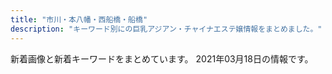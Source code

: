 ```yaml
---
title: "市川・本八幡・西船橋・船橋"
description: "キーワード別にの巨乳アジアン・チャイナエステ嬢情報をまとめました。"
---
```


新着画像と新着キーワードをまとめています。
2021年03月18日の情報です。

<DmmAffiliateIns />
<KeywordTable
  shops={
    [
    {
        "img_links": [
            "http://hi-msg.com/moonlove/img/botton.png",
            "http://hi-msg.com/moonlove/img/p-12.jpg",
            "http://hi-msg.com/moonlove/img/fla-1.jpg",
            "http://hi-msg.com/moonlove/img/fla-2.jpg",
            "http://hi-msg.com/moonlove/img/head.png",
            "http://hi-msg.com/moonlove/img/p-10.jpg",
            "http://hi-msg.com/moonlove/img/p-2.jpg",
            "http://hi-msg.com/moonlove/img/p-3.jpg",
            "http://hi-msg.com/moonlove/img/staff-list.png"
        ],
        "keywords": {},
        "url": "http://hi-msg.com/moonlove/",
        "station": "JR\u8239\u6a4b\u99c5",
        "name": "\u6708\u306e\u604b"
    },
    {
        "station": "\u5e02\u5ddd\u99c5\u5317\u53e3",
        "name": "\u611b\u7740",
        "keywords": {},
        "url": "http://www.es-ai.link/",
        "img_links": [
            "http://www.es-ai.link/images/staff_t.jpg",
            "http://www.es-ai.link/images/head.jpg",
            "http://www.es-ai.link/img/riri1.jpg",
            "http://www.es-ai.link/images/info.jpg",
            "http://www.es-ai.link/images/sys1.jpg",
            "http://www.es-ai.link/staff/hana.jpg",
            "http://www.es-ai.link/images/tg.jpg",
            "http://www.es-ai.link/images/int1.jpg",
            "http://www.es-ai.link/images/b1.jpg",
            "http://www.es-ai.link/images/sys2.jpg",
            "http://www.es-ai.link/images/interior_t.jpg",
            "http://www.es-ai.link/images/mobile.jpg",
            "http://www.es-ai.link/staff/riri.jpg",
            "http://www.es-ai.link/images/b2.jpg",
            "http://www.es-ai.link/images/news.jpg",
            "http://www.es-ai.link/staff/yuna.jpg",
            "http://www.es-ai.link/img/yuna1.jpg",
            "http://www.es-ai.link/images/int2.jpg",
            "http://www.es-ai.link/img/hana1.jpg",
            "http://www.es-ai.link/images/b3.jpg"
        ]
    },
    {
        "url": "http://likiluto.xyz/",
        "station": "JR\u672c\u516b\u5e61\u99c5\u5357\u53e3",
        "img_links": [
            "http://likiluto.xyz/style/images/t4.jpg",
            "http://likiluto.xyz/style/images/t2.png",
            "http://likiluto.xyz/style/images/index-miru_18.jpg",
            "http://likiluto.xyz/style/images/t3.png",
            "http://likiluto.xyz/style/images/sys.jpg",
            "http://likiluto.xyz/style/images/nav-sys.jpg",
            "http://likiluto.xyz/style/images/index-miru_06.jpg",
            "http://likiluto.xyz/uploads/210304/1-210304151405b3.jpg",
            "http://likiluto.xyz/style/images/t6.jpg",
            "http://likiluto.xyz/style/images/nav2-sta.png",
            "http://likiluto.xyz/uploads/210112/1-210112092540164.jpg",
            "http://likiluto.xyz/uploads/201229/1-201229152000Y5.jpg",
            "http://likiluto.xyz/style/images/index-miru_03.jpg",
            "http://likiluto.xyz/uploads/210112/1-2101120920292M.jpg",
            "http://likiluto.xyz/style/images/s-bian.png",
            "http://likiluto.xyz/uploads/210112/1-210112092150b1.jpg",
            "http://likiluto.xyz/uploads/210304/1-210304151524134.jpg",
            "http://likiluto.xyz/uploads/210112/1-21011209234CV.jpg"
        ],
        "name": "\u30d5\u30e9\u30ef\u30fc",
        "keywords": {}
    },
    {
        "url": "http://olive.est.cm/",
        "name": "OLIVE\u30fb\u30aa\u30ea\u30fc\u30d6",
        "keywords": {},
        "station": "JR\u8239\u6a4b\u99c5\u5317\u53e3",
        "img_links": []
    },
    {
        "name": "Vivid \u30d3\u30d3\u30c3\u30c9",
        "station": "JR\u897f\u8239\u6a4b\u99c5\u5357\u53e3",
        "url": "http://es-massage.info/",
        "keywords": {
            "D": 8,
            "G": 15,
            "F": 7,
            "\u30bb\u30af\u30b7\u30fc": 7,
            "E": 68
        },
        "img_links": [
            "http://es-massage.info/wp-content/uploads/2021/02/f83b4ffb58cae56efa5cf86625340252-500x750.jpg",
            "http://es-massage.info/wp-content/uploads/2019/11/8da006befc39b49c570f8162740cbc56.jpg",
            "http://es-massage.info/wp-content/uploads/2021/03/fa0ef9b192fa87f9ee5013c5e1c3bcc7-500x750.jpg",
            "http://es-massage.info/wp-content/uploads/2020/04/61c10e6ea6f68bf8c90d4ae7d8d0830a.jpg",
            "http://es-massage.info/wp-content/uploads/2021/02/33eb59dafe6bf36b78994703e0d22f47-234x300.jpg",
            "http://es-massage.info/wp-content/uploads/2021/02/33eb59dafe6bf36b78994703e0d22f47-500x750.jpg",
            "http://es-massage.info/wp-content/uploads/2021/02/2c9361182f3c1d2ed58bf1cc0ea7b0d2.jpg",
            "http://es-massage.info/wp-content/uploads/2020/04/61c10e6ea6f68bf8c90d4ae7d8d0830a-500x750.jpg",
            "http://es-massage.info/wp-content/uploads/2021/02/9fac07593910d80276531dd93a7855a6-500x750.jpg",
            "http://es-massage.info/wp-content/themes/template-salon2/images/noimg.jpg",
            "http://es-massage.info/wp-content/uploads/2020/09/c42007567c6d14bbd829c1d4ae5b8d4c.jpg",
            "http://es-massage.info/wp-content/uploads/2018/10/g4.jpg",
            "http://es-massage.info/wp-content/uploads/2021/02/d19b31fca6f1b113d6945614e77f1613-214x300.jpg",
            "http://es-massage.info/wp-content/uploads/2020/09/f4811d331623d3f6e590e934b3e7ddc9-500x750.jpg",
            "http://es-massage.info/wp-content/uploads/2020/06/15dfc139e50a1da61c3a78bf04aca51b-500x750.jpg",
            "http://es-massage.info/wp-content/uploads/2020/06/3c114f47a044f2ddad2fd017aa2b19cf-500x750.jpg",
            "http://es-massage.info/wp-content/uploads/2019/03/0c4d0538c251234bc70697ec7cf8cc97-500x750.jpg",
            "http://es-massage.info/wp-content/uploads/2019/10/32cbcf100bc89043ce106a68ba8535ea-214x300.jpg",
            "http://es-massage.info/wp-content/uploads/2019/11/8da006befc39b49c570f8162740cbc56-500x750.jpg",
            "http://es-massage.info/wp-content/uploads/2020/09/3c631f1126b3f6fd54d9e726a47027a4-500x750.jpg",
            "http://es-massage.info/wp-content/themes/template-salon2/images/header-tel.png",
            "http://es-massage.info/wp-content/uploads/2020/06/15dfc139e50a1da61c3a78bf04aca51b.jpg",
            "http://es-massage.info/wp-content/uploads/2021/02/f150534b559de6124dce0eaa1cfdf290.jpg",
            "http://es-massage.info/wp-content/uploads/2019/10/32cbcf100bc89043ce106a68ba8535ea.jpg",
            "http://es-massage.info/wp-content/uploads/2021/02/9fac07593910d80276531dd93a7855a6.jpg",
            "http://es-massage.info/wp-content/uploads/2021/03/df12d61dded05933b38a1b454f738409.jpg",
            "http://es-massage.info/wp-content/uploads/2020/09/33a698ee5a77652901d0fde9c4146a22-500x750.jpg",
            "http://es-massage.info/wp-content/uploads/2020/09/f4811d331623d3f6e590e934b3e7ddc9.jpg",
            "http://es-massage.info/wp-content/uploads/2021/02/68ba0f1db1b8cdd88e360d06f49f1ba6-500x750.jpg",
            "http://es-massage.info/wp-content/uploads/2021/02/7919c4f04bb9437ae74342af0c64178d-216x300.jpg",
            "http://es-massage.info/wp-content/uploads/2021/02/ae895c3a85b37b5db4dcb93326cbd04d.jpg",
            "http://es-massage.info/wp-content/uploads/2021/02/8b21e9d00752169b79ff946575142f59.jpg",
            "http://es-massage.info/wp-content/uploads/2021/02/5d212ce2543c87f9ebee5c4251a7e224-214x300.jpg",
            "http://es-massage.info/wp-content/uploads/2019/03/c3dc6ab90966d6cc73491056f668516d.jpg",
            "http://es-massage.info/wp-content/uploads/2018/12/ce6acdedea0cab635b18cd82f697bf3a-500x750.jpg",
            "http://es-massage.info/wp-content/uploads/2021/02/89d17e5433697f3062d341d2ab31308e-730x1024.jpg",
            "http://es-massage.info/wp-content/uploads/2018/10/g1.jpg",
            "http://es-massage.info/wp-content/uploads/2018/10/g2.jpg",
            "http://es-massage.info/wp-content/uploads/2019/03/b85ae819f481b37cad8d1548de5893cc-500x750.jpg",
            "http://es-massage.info/wp-content/uploads/2020/09/75fbc1155333427771dcebee0f4de748-500x750.jpg",
            "http://es-massage.info/wp-content/uploads/2021/02/8b21e9d00752169b79ff946575142f59-722x1024.jpg",
            "http://es-massage.info/wp-content/uploads/2021/02/3d21df65a2be53218994fa7e3b383bd2-207x300.jpg",
            "http://es-massage.info/wp-content/uploads/2021/02/68ba0f1db1b8cdd88e360d06f49f1ba6-212x300.jpg",
            "http://es-massage.info/wp-content/uploads/2021/03/187232fb98eac53cd9935a4a35d04597-500x750.jpg",
            "http://es-massage.info/wp-content/uploads/2021/02/0ef7f1f9a36ecbbef9c5a949c70d788f-500x750.jpg",
            "http://es-massage.info/wp-content/uploads/2019/03/b85ae819f481b37cad8d1548de5893cc.jpg",
            "http://es-massage.info/wp-content/uploads/2021/02/3d21df65a2be53218994fa7e3b383bd2-500x750.jpg",
            "http://es-massage.info/wp-content/uploads/2021/02/6fa3b7862db18d956a1cde1942b75408-205x300.jpg",
            "http://es-massage.info/wp-content/uploads/2020/06/0fd60f0c72ad85b96635ef3d4e152bd6-500x750.jpg",
            "http://es-massage.info/wp-content/uploads/2021/03/4724d964cdd1ce2786abcd0d508b18a7-500x750.jpg",
            "http://es-massage.info/wp-content/uploads/2020/11/4842d636713333eba3b14eebf302cc1b-1-500x750.jpg",
            "http://es-massage.info/wp-content/uploads/2020/09/3c631f1126b3f6fd54d9e726a47027a4.jpg",
            "http://es-massage.info/wp-content/uploads/2021/02/f150534b559de6124dce0eaa1cfdf290-500x750.jpg",
            "http://es-massage.info/wp-content/uploads/2021/02/71dc8030f59f0b732359be008c0cf99a.jpg",
            "http://es-massage.info/wp-content/uploads/2021/02/2c9361182f3c1d2ed58bf1cc0ea7b0d2-722x1024.jpg",
            "http://es-massage.info/wp-content/themes/template-salon2/images/main1.jpg",
            "http://es-massage.info/wp-content/uploads/2021/02/71dc8030f59f0b732359be008c0cf99a-214x300.jpg",
            "http://es-massage.info/wp-content/uploads/2021/02/f150534b559de6124dce0eaa1cfdf290-722x1024.jpg",
            "http://es-massage.info/wp-content/uploads/2021/02/2daa3be5c9da099fee0448647087d74c.jpg",
            "http://es-massage.info/wp-content/uploads/2021/02/0ef7f1f9a36ecbbef9c5a949c70d788f-218x300.jpg",
            "http://es-massage.info/wp-content/uploads/2019/10/32cbcf100bc89043ce106a68ba8535ea-500x750.jpg",
            "http://es-massage.info/wp-content/uploads/2019/03/0c4d0538c251234bc70697ec7cf8cc97.jpg",
            "http://es-massage.info/wp-content/uploads/2021/02/0dec01c1f988eb8eca6e4dbf73dba497.jpg",
            "http://es-massage.info/wp-content/uploads/2021/03/df12d61dded05933b38a1b454f738409-500x750.jpg",
            "http://es-massage.info/wp-content/uploads/2019/10/3eec6cc0e85788ff3ceabceee29f9870-500x750.jpg",
            "http://es-massage.info/wp-content/uploads/2021/02/2daa3be5c9da099fee0448647087d74c-500x750.jpg",
            "http://es-massage.info/wp-content/uploads/2021/02/8b21e9d00752169b79ff946575142f59-500x750.jpg",
            "http://es-massage.info/wp-content/uploads/2020/09/33a698ee5a77652901d0fde9c4146a22.jpg",
            "http://es-massage.info/wp-content/uploads/2020/06/3c114f47a044f2ddad2fd017aa2b19cf.jpg",
            "http://es-massage.info/wp-content/uploads/2018/10/g3.jpg",
            "http://es-massage.info/wp-content/uploads/2021/03/fa0ef9b192fa87f9ee5013c5e1c3bcc7-212x300.jpg",
            "http://es-massage.info/wp-content/uploads/2021/02/89d17e5433697f3062d341d2ab31308e.jpg",
            "http://es-massage.info/wp-content/uploads/2021/02/0dec01c1f988eb8eca6e4dbf73dba497-722x1024.jpg",
            "http://es-massage.info/wp-content/uploads/2021/03/b74c113a749d2f69597d5631b1cdf64f.jpg",
            "http://es-massage.info/wp-content/uploads/2021/02/0ef7f1f9a36ecbbef9c5a949c70d788f.jpg",
            "http://es-massage.info/wp-content/uploads/2019/03/c3dc6ab90966d6cc73491056f668516d-745x1024.jpg",
            "http://es-massage.info/wp-content/uploads/2019/03/c3dc6ab90966d6cc73491056f668516d-500x750.jpg",
            "http://es-massage.info/wp-content/uploads/2021/02/ae895c3a85b37b5db4dcb93326cbd04d-500x750.jpg",
            "http://es-massage.info/wp-content/uploads/2020/06/0fd60f0c72ad85b96635ef3d4e152bd6.jpg",
            "http://es-massage.info/wp-content/uploads/2021/02/68ba0f1db1b8cdd88e360d06f49f1ba6.jpg",
            "http://es-massage.info/wp-content/uploads/2021/02/0dec01c1f988eb8eca6e4dbf73dba497-500x750.jpg",
            "http://es-massage.info/wp-content/uploads/2020/09/6b72f47c40e4254318daf8bb5ce7e612.jpg",
            "http://es-massage.info/wp-content/uploads/2019/10/3eec6cc0e85788ff3ceabceee29f9870.jpg",
            "http://es-massage.info/wp-content/uploads/2021/02/71dc8030f59f0b732359be008c0cf99a-500x750.jpg",
            "http://es-massage.info/wp-content/uploads/2019/06/dcbeef447e8eded0b1939b00ff57d88b-500x750.jpg",
            "http://es-massage.info/wp-content/uploads/2021/03/fa0ef9b192fa87f9ee5013c5e1c3bcc7.jpg",
            "http://es-massage.info/wp-content/uploads/2021/02/33eb59dafe6bf36b78994703e0d22f47.jpg",
            "http://es-massage.info/wp-content/uploads/2019/06/dcbeef447e8eded0b1939b00ff57d88b-218x300.jpg",
            "http://es-massage.info/wp-content/uploads/2021/02/2daa3be5c9da099fee0448647087d74c-722x1024.jpg",
            "http://es-massage.info/wp-content/uploads/2019/03/b85ae819f481b37cad8d1548de5893cc-223x300.jpg",
            "http://es-massage.info/wp-content/themes/template-salon2/images/bnr.jpg",
            "http://es-massage.info/wp-content/uploads/2021/03/187232fb98eac53cd9935a4a35d04597.jpg",
            "http://es-massage.info/wp-content/uploads/2021/02/89d17e5433697f3062d341d2ab31308e-500x750.jpg",
            "http://es-massage.info/wp-content/uploads/2020/09/6b72f47c40e4254318daf8bb5ce7e612-500x750.jpg",
            "http://es-massage.info/wp-content/uploads/2020/09/c42007567c6d14bbd829c1d4ae5b8d4c-500x750.jpg",
            "http://es-massage.info/wp-content/uploads/2021/02/3d21df65a2be53218994fa7e3b383bd2.jpg",
            "http://es-massage.info/wp-content/uploads/2019/03/0c4d0538c251234bc70697ec7cf8cc97-220x300.jpg",
            "http://es-massage.info/wp-content/uploads/2021/03/187232fb98eac53cd9935a4a35d04597-722x1024.jpg",
            "http://es-massage.info/wp-content/uploads/2021/03/b74c113a749d2f69597d5631b1cdf64f-500x750.jpg",
            "http://es-massage.info/wp-content/uploads/2021/02/ae895c3a85b37b5db4dcb93326cbd04d-745x1024.jpg",
            "http://es-massage.info/wp-content/uploads/2021/03/4724d964cdd1ce2786abcd0d508b18a7.jpg",
            "http://es-massage.info/wp-content/uploads/2021/02/2c9361182f3c1d2ed58bf1cc0ea7b0d2-500x750.jpg",
            "http://es-massage.info/wp-content/uploads/2021/02/f83b4ffb58cae56efa5cf86625340252.jpg"
        ]
    },
    {
        "keywords": {
            "E": 2,
            "F": 4,
            "\u30bb\u30af\u30b7\u30fc": 5
        },
        "station": "JR\u897f\u8239\u6a4b\u99c5\u5357\u53e3",
        "img_links": [
            "http://es-suzune.com/staffPhoto/b20210219164452.jpg",
            "http://es-suzune.com/staffPhoto/s20200724144017.jpg",
            "http://es-suzune.com/staffPhoto/b20210310163333.jpg",
            "http://es-suzune.com/staffPhoto/b20200827113331.jpg",
            "http://es-suzune.com/staffPhoto/s20200827113545.jpg",
            "http://es-suzune.com/staffPhoto/s20210217223637.jpg",
            "http://es-suzune.com/staffPhoto/s20210103222814.jpg",
            "http://es-suzune.com/staffPhoto/s20210219195922.jpg",
            "http://es-suzune.com/staffPhoto/s20210217223343.jpg",
            "http://es-suzune.com/staffPhoto/s20210309194151.jpg",
            "http://es-suzune.com/staffPhoto/s20210310164226.jpg",
            "http://es-suzune.com/staffPhoto/s20210309201851.jpg",
            "http://es-suzune.com/staffPhoto/b20200827113545.jpg",
            "http://es-suzune.com/staffPhoto/s20210217223442.jpg",
            "http://es-suzune.com/images/access/02.png",
            "http://es-suzune.com/staffPhoto/s20210219195936.jpg",
            "http://es-suzune.com/staffPhoto/s20210310160809.jpg",
            "http://es-suzune.com/staffPhoto/s20191115141808.jpg",
            "http://es-suzune.com/images/store/03.jpg",
            "http://es-suzune.com/uploadfiles/images/chuntian3_%E5%89%AF%E6%9C%AC.jpg",
            "http://es-suzune.com/uploadfiles/images/courseEsSuzune.jpg",
            "http://es-suzune.com/staffPhoto/s20200827113054.jpg",
            "http://es-suzune.com/images/access/03.png",
            "http://es-suzune.com/images/access/05.png",
            "http://es-suzune.com/staffPhoto/s20210219164511.jpg",
            "http://es-suzune.com/staffPhoto/b20201007170432.jpg",
            "http://es-suzune.com/staffPhoto/s20210312135744.jpg",
            "http://es-suzune.com/images/showContent.jpg",
            "http://es-suzune.com/staffPhoto/s20210309194137.jpg",
            "http://es-suzune.com/uploadfiles/images/campaignEsSuzune1.jpg",
            "http://es-suzune.com/images/store/02.jpg",
            "http://es-suzune.com/staffPhoto/b20210219195907.jpg",
            "http://es-suzune.com/staffPhoto/s20201007170432.jpg",
            "http://es-suzune.com/images/access/01.png",
            "http://es-suzune.com/staffPhoto/b20210309194137.jpg",
            "http://es-suzune.com/staffPhoto/b20210216224004.jpg",
            "http://es-suzune.com/images/store/04.jpg",
            "http://es-suzune.com/staffPhoto/s20210309201921.jpg",
            "http://es-suzune.com/staffPhoto/b20200724144017.jpg",
            "http://es-suzune.com/staffPhoto/b20191115141808.jpg",
            "http://es-suzune.com/staffPhoto/s20200724144036.jpg",
            "http://es-suzune.com/staffPhoto/b20210312135744.jpg",
            "http://es-suzune.com/staffPhoto/s20210310163414.jpg",
            "http://es-suzune.com/images/store/01.jpg",
            "http://es-suzune.com/staffPhoto/s20210219164452.jpg",
            "http://es-suzune.com/staffPhoto/s20210219195907.jpg",
            "http://es-suzune.com/staffPhoto/b20200827113054.jpg",
            "http://es-suzune.com/staffPhoto/s20210216224004.jpg",
            "http://es-suzune.com/staffPhoto/s20210217223611.jpg",
            "http://es-suzune.com/staffPhoto/s20210103222830.jpg",
            "http://es-suzune.com/staffPhoto/b20210309201851.jpg",
            "http://es-suzune.com/staffPhoto/b20210103222814.jpg",
            "http://es-suzune.com/staffPhoto/s20210217223841.jpg",
            "http://es-suzune.com/staffPhoto/s20201007170536.jpg",
            "http://es-suzune.com/staffPhoto/s20200827113331.jpg",
            "http://es-suzune.com/uploadfiles/images/chuntian1_%E5%89%AF%E6%9C%AC.jpg",
            "http://es-suzune.com/staffPhoto/s20210310163333.jpg",
            "http://es-suzune.com/images/showIndex.jpg"
        ],
        "name": "\u9234\u97f3-\u3059\u305a\u306d-",
        "url": "http://es-suzune.com/"
    },
    {
        "station": "JR\u672c\u516b\u5e61\u99c5\u5357\u53e3",
        "url": "http://yelaixang.sweet-relaxation.com/",
        "name": "\u591c\u6765\u9999\uff5eYe Lai Xang\uff5e",
        "img_links": [
            "http://yelaixang.sweet-relaxation.com/img/slick/sl-6.jpg",
            "http://yelaixang.sweet-relaxation.com/img/slick/sl-2.jpg",
            "http://yelaixang.sweet-relaxation.com/img/cast/nana-01.jpg",
            "http://yelaixang.sweet-relaxation.com/img/cast/key-01.jpg",
            "http://yelaixang.sweet-relaxation.com/img/cast/nina-01.jpg",
            "http://yelaixang.sweet-relaxation.com/img/cast/miya-01.jpg",
            "http://yelaixang.sweet-relaxation.com/img/slick/sl-7.jpg",
            "http://yelaixang.sweet-relaxation.com/img/slick/sl-4.jpg",
            "http://yelaixang.sweet-relaxation.com/img/cast/miya-02.jpg",
            "http://yelaixang.sweet-relaxation.com/img/cast/nina-02.jpg",
            "http://yelaixang.sweet-relaxation.com/img/cast/key-02.jpg",
            "http://yelaixang.sweet-relaxation.com/img/cast/miya-03.jpg",
            "http://yelaixang.sweet-relaxation.com/img/slick/sl-1.jpg",
            "http://yelaixang.sweet-relaxation.com/img/cast/key-03.jpg",
            "http://yelaixang.sweet-relaxation.com/img/slick/sl-3.jpg",
            "http://yelaixang.sweet-relaxation.com/img/cast/nana-03.jpg",
            "http://yelaixang.sweet-relaxation.com/img/cast/nana-02.jpg",
            "http://yelaixang.sweet-relaxation.com/img/interior/uc.jpg",
            "http://yelaixang.sweet-relaxation.com/img/slick/sl-5.jpg",
            "http://yelaixang.sweet-relaxation.com/img/cast/nina-03.jpg"
        ],
        "keywords": {}
    },
    {
        "url": "http://www.yumegokoro.esjp.info/",
        "img_links": [
            "http://www.yumegokoro.esjp.info/files/013.jpg",
            "http://www.yumegokoro.esjp.info/files/014.jpg",
            "http://www.yumegokoro.esjp.info/files/002-03.jpg",
            "http://www.yumegokoro.esjp.info/files/017-03.jpg",
            "http://www.yumegokoro.esjp.info/files/012.jpg",
            "http://www.yumegokoro.esjp.info/files/014-03.jpg",
            "http://www.yumegokoro.esjp.info/files/019-02.jpg",
            "http://www.yumegokoro.esjp.info/images/barTherapist.png",
            "http://www.yumegokoro.esjp.info/files/012-02.jpg",
            "http://www.yumegokoro.esjp.info/files/014-02.jpg",
            "http://www.yumegokoro.esjp.info/files/019.jpg",
            "http://www.yumegokoro.esjp.info/files/017.jpg",
            "http://www.yumegokoro.esjp.info/files/012-03.jpg",
            "http://www.yumegokoro.esjp.info/files/003.jpg",
            "http://www.yumegokoro.esjp.info/images/barSystem.png",
            "http://www.yumegokoro.esjp.info/files/002-02.jpg",
            "http://www.yumegokoro.esjp.info/files/013-02.jpg",
            "http://www.yumegokoro.esjp.info/images/barAccess.png",
            "http://www.yumegokoro.esjp.info/files/018-02.jpg",
            "http://www.yumegokoro.esjp.info/images/barRecruit.png",
            "http://www.yumegokoro.esjp.info/images/time.png",
            "http://www.yumegokoro.esjp.info/files/004.jpg",
            "http://www.yumegokoro.esjp.info/images/barSchedule.png",
            "http://www.yumegokoro.esjp.info/files/017-02.jpg",
            "http://www.yumegokoro.esjp.info/files/018-03.jpg",
            "http://www.yumegokoro.esjp.info/files/004-03.jpg",
            "http://www.yumegokoro.esjp.info/files/011.jpg",
            "http://www.yumegokoro.esjp.info/files/003-02.jpg",
            "http://www.yumegokoro.esjp.info/files/002.jpg",
            "http://www.yumegokoro.esjp.info/files/011-03.jpg",
            "http://www.yumegokoro.esjp.info/images/concept.png",
            "http://www.yumegokoro.esjp.info/files/018.jpg",
            "http://www.yumegokoro.esjp.info/images/contentBottom.jpg",
            "http://www.yumegokoro.esjp.info/files/003-03.jpg",
            "http://www.yumegokoro.esjp.info/images/barProfileSche.png",
            "http://www.yumegokoro.esjp.info/files/019-03.jpg",
            "http://www.yumegokoro.esjp.info/files/013-03.jpg",
            "http://www.yumegokoro.esjp.info/files/011-02.jpg",
            "http://www.yumegokoro.esjp.info/images/barLink.png",
            "http://www.yumegokoro.esjp.info/images/header.png",
            "http://www.yumegokoro.esjp.info/images/btnTop.png",
            "http://www.yumegokoro.esjp.info/images/backBtn.png",
            "http://www.yumegokoro.esjp.info/images/barProfile.png",
            "http://www.yumegokoro.esjp.info/files/004-02.jpg"
        ],
        "keywords": {
            "88": 4,
            "87": 36,
            "D": 40
        },
        "station": "JR\u8239\u6a4b\u99c5\u5317\u53e3",
        "name": "Pink Love"
    },
    {
        "name": "\u82b1\u706b",
        "keywords": {
            "C": 7
        },
        "station": "JR\u897f\u8239\u6a4b\u99c5\u5357\u53e3",
        "url": "http://nishifunabashi.xyz/",
        "img_links": [
            "http://nishifunabashi.xyz/images/rumi2.jpg",
            "http://nishifunabashi.xyz/images/m2.jpg",
            "http://nishifunabashi.xyz/images/miu1.jpg",
            "http://nishifunabashi.xyz/images/gat.png",
            "http://nishifunabashi.xyz/images/miu.jpg",
            "http://nishifunabashi.xyz/images/r02.jpg",
            "http://nishifunabashi.xyz/images/n3.jpg",
            "http://nishifunabashi.xyz/images/moe.jpg",
            "http://nishifunabashi.xyz/images/top.png",
            "http://nishifunabashi.xyz/images/baner.jpg",
            "http://nishifunabashi.xyz/images/mio.jpg",
            "http://nishifunabashi.xyz/images/g01.jpg",
            "http://nishifunabashi.xyz/images/yumi1.jpg",
            "http://nishifunabashi.xyz/images/r04.jpg",
            "http://nishifunabashi.xyz/images/sla3.jpg",
            "http://nishifunabashi.xyz/images/rumi3.jpg",
            "http://nishifunabashi.xyz/images/m1.jpg",
            "http://nishifunabashi.xyz/images/moe1.jpg",
            "http://nishifunabashi.xyz/images/ga.jpg",
            "http://nishifunabashi.xyz/images/miho2.jpg",
            "http://nishifunabashi.xyz/images/chun2.jpg",
            "http://nishifunabashi.xyz/images/i3.jpg",
            "http://nishifunabashi.xyz/images/g0.jpg",
            "http://nishifunabashi.xyz/images/rumi1.jpg",
            "http://nishifunabashi.xyz/images/tite-staff.png",
            "http://nishifunabashi.xyz/images/sla2.jpg",
            "http://nishifunabashi.xyz/images/ga1.jpg",
            "http://nishifunabashi.xyz/images/mobile.png",
            "http://nishifunabashi.xyz/images/n2.jpg",
            "http://nishifunabashi.xyz/images/newt.png",
            "http://nishifunabashi.xyz/images/yumi2.jpg",
            "http://nishifunabashi.xyz/images/n1.jpg",
            "http://nishifunabashi.xyz/images/miho.jpg",
            "http://nishifunabashi.xyz/images/g1.jpg",
            "http://nishifunabashi.xyz/images/pickt.png",
            "http://nishifunabashi.xyz/images/r03.jpg",
            "http://nishifunabashi.xyz/images/chun1.jpg",
            "http://nishifunabashi.xyz/images/kina1.jpg",
            "http://nishifunabashi.xyz/images/moe2.jpg",
            "http://nishifunabashi.xyz/images/r01.jpg",
            "http://nishifunabashi.xyz/images/yumi3.jpg",
            "http://nishifunabashi.xyz/images/mio1.jpg",
            "http://nishifunabashi.xyz/images/rie2.jpg",
            "http://nishifunabashi.xyz/images/kina.jpg",
            "http://nishifunabashi.xyz/images/g001.jpg",
            "http://nishifunabashi.xyz/images/mio2.jpg",
            "http://nishifunabashi.xyz/images/rie.jpg",
            "http://nishifunabashi.xyz/images/kina2.jpg",
            "http://nishifunabashi.xyz/images/chun3.jpg",
            "http://nishifunabashi.xyz/images/g32.jpg",
            "http://nishifunabashi.xyz/images/g015.jpg",
            "http://nishifunabashi.xyz/images/g33.jpg",
            "http://nishifunabashi.xyz/images/g15.jpg",
            "http://nishifunabashi.xyz/images/rie1.jpg",
            "http://nishifunabashi.xyz/images/i1.jpg",
            "http://nishifunabashi.xyz/images/i2.jpg",
            "http://nishifunabashi.xyz/images/sla1.jpg"
        ]
    },
    {
        "name": "Sexy Love \uff5e\u30bb\u30af\u30b7\u30fc\u30e9\u30d6\uff5e",
        "url": "http://www.sexy.relaxjp.info/",
        "station": "JR\u8239\u6a4b\u99c5\u5317\u53e3",
        "img_links": [
            "http://www.sexy.relaxjp.info/images/m-top003.jpg",
            "http://www.sexy.relaxjp.info/files/035-03.jpg",
            "http://www.sexy.relaxjp.info/files/024-02.jpg",
            "http://www.sexy.relaxjp.info/files/002-02.jpg",
            "http://www.sexy.relaxjp.info/files/036.jpg",
            "http://www.sexy.relaxjp.info/files/011-02.jpg",
            "http://www.sexy.relaxjp.info/files/033.jpg",
            "http://www.sexy.relaxjp.info/files/011.jpg",
            "http://www.sexy.relaxjp.info/files/037.jpg",
            "http://www.sexy.relaxjp.info/images/m-top009.jpg",
            "http://www.sexy.relaxjp.info/files/023-03.jpg",
            "http://www.sexy.relaxjp.info/images/m-top010.jpg",
            "http://www.sexy.relaxjp.info/files/024-03.jpg",
            "http://www.sexy.relaxjp.info/photo_news/upimg/378095fc48d072d81b_0.jpg",
            "http://www.sexy.relaxjp.info/images/call.png",
            "http://www.sexy.relaxjp.info/images/m-top004.jpg",
            "http://www.sexy.relaxjp.info/files/033-02.jpg",
            "http://www.sexy.relaxjp.info/files/030-02.jpg",
            "http://www.sexy.relaxjp.info/files/023-02.jpg",
            "http://www.sexy.relaxjp.info/files/002-03.jpg",
            "http://www.sexy.relaxjp.info/images/foot01.jpg",
            "http://www.sexy.relaxjp.info/files/036-03.jpg",
            "http://www.sexy.relaxjp.info/files/034-03.jpg",
            "http://www.sexy.relaxjp.info/files/023.jpg",
            "http://www.sexy.relaxjp.info/files/035-02.jpg",
            "http://www.sexy.relaxjp.info/files/037-03.jpg",
            "http://www.sexy.relaxjp.info/files/036-02.jpg",
            "http://www.sexy.relaxjp.info/files/011-03.jpg",
            "http://www.sexy.relaxjp.info/files/030-03.jpg",
            "http://www.sexy.relaxjp.info/files/002.jpg",
            "http://www.sexy.relaxjp.info/files/034.jpg",
            "http://www.sexy.relaxjp.info/files/003-02.jpg",
            "http://www.sexy.relaxjp.info/files/035.jpg",
            "http://www.sexy.relaxjp.info/images/m-head01.jpg",
            "http://www.sexy.relaxjp.info/files/033-03.jpg",
            "http://www.sexy.relaxjp.info/files/030.jpg",
            "http://www.sexy.relaxjp.info/files/034-02.jpg",
            "http://www.sexy.relaxjp.info/files/037-02.jpg",
            "http://www.sexy.relaxjp.info/files/003-03.jpg",
            "http://www.sexy.relaxjp.info/files/024.jpg",
            "http://www.sexy.relaxjp.info/files/003.jpg"
        ],
        "keywords": {
            "D": 16,
            "86": 6,
            "E": 2,
            "87": 14,
            "\u30bb\u30af\u30b7\u30fc": 36,
            "89": 2,
            "C": 4
        }
    },
    {
        "station": "JR\u897f\u8239\u6a4b\u99c5\u5317\u53e3",
        "url": "http://stylelife.work/",
        "keywords": {
            "D": 2,
            "F": 1,
            "\u80f8": 1
        },
        "name": "\u3055\u304f\u3089",
        "img_links": [
            "http://stylelife.work/Uploads/user/5ebf4ff2905f1.jpg",
            "http://stylelife.work/Public/Wap/picture/m-tel.png",
            "http://stylelife.work/Uploads/user/5eb35a13a1df3.jpg",
            "http://stylelife.work/Uploads/user/5f7ea89496e3e.jpg",
            "http://stylelife.work/Uploads/user/5ebfa12d5429d.jpg",
            "http://stylelife.work/ueditor/php/upload/image/20180712/1531373827278035.png",
            "http://stylelife.work/Uploads/user/5de74b09394d7.jpg",
            "http://stylelife.work/Uploads/user/5de74b74a4faa.jpg",
            "http://stylelife.work/Uploads/user/5e1d3400053fa.jpg",
            "http://stylelife.work/Uploads/user/60374cb511207.jpg",
            "http://stylelife.work/Uploads/user/60374c946eeaa.jpg",
            "http://stylelife.work/Uploads/user/5e4101be77e18.jpg",
            "http://stylelife.work/ueditor/php/upload/image/20180712/1531367078235696.png",
            "http://stylelife.work/Uploads/user/5f3cd192667f4.jpg",
            "http://stylelife.work/Uploads/user/60374ca1c2ba1.jpg",
            "http://stylelife.work/Uploads/user/5e68a1524c2d2.jpg",
            "http://stylelife.work/Uploads/user/5de74b9acbf92.jpg",
            "http://stylelife.work/Uploads/user/60374cd308bf7.jpg",
            "http://stylelife.work/Public/Wap/picture/m-foot.png",
            "http://stylelife.work/Uploads/user/5deb614369ccd.jpg",
            "http://stylelife.work/Uploads/user/5ef9a9fd8cd20.jpg",
            "http://stylelife.work/Uploads/user/5e1d330613089.jpg",
            "http://stylelife.work/Uploads/user/60374b6e9f505.jpg",
            "http://stylelife.work/ueditor/php/upload/image/20180712/1531374173659035.png",
            "http://stylelife.work/Public/Wap/picture/sp-staff-list.png",
            "http://stylelife.work/Uploads/user/5ebf50cc42240.jpg",
            "http://stylelife.work/Public/Wap/picture/sp-line.png",
            "http://stylelife.work/Public/Wap/picture/staff-pc.png",
            "http://stylelife.work/Uploads/user/5e79901ca108f.jpg",
            "http://stylelife.work/Uploads/user/60374ef4b24f4.jpg",
            "http://stylelife.work/Uploads/user/5dfc857c95e57.jpg",
            "http://stylelife.work/Uploads/user/60374c0661343.jpg"
        ]
    },
    {
        "station": "\u99ac\u8fbc\u6ca2\u99c5\u6771\u53e3",
        "keywords": {},
        "url": "http://www.kanda-es.info/",
        "img_links": [
            "http://www.kanda-es.info/staff/anna.jpg",
            "http://www.kanda-es.info/images/staff_t.jpg",
            "http://www.kanda-es.info/images/mobile.jpg",
            "http://www.kanda-es.info/img/risa1.jpg",
            "http://www.kanda-es.info/img/sora1.jpg",
            "http://www.kanda-es.info/img/anna1.jpg",
            "http://www.kanda-es.info/images/sys2.jpg",
            "http://www.kanda-es.info/images/sys1.jpg",
            "http://www.kanda-es.info/images/news.jpg",
            "http://www.kanda-es.info/images/int1.jpg",
            "http://www.kanda-es.info/images/int2.jpg",
            "http://www.kanda-es.info/staff/risa.jpg",
            "http://www.kanda-es.info/images/interior_t.jpg",
            "http://www.kanda-es.info/images/tg.jpg",
            "http://www.kanda-es.info/images/info.jpg",
            "http://www.kanda-es.info/staff/sora.jpg"
        ],
        "name": "Blue\uff5e\u30d6\u30eb\u30fc\uff5e"
    },
    {
        "url": "http://pinklady-esthe.net/",
        "station": "JR\u8239\u6a4b\u99c5\u5317\u53e3",
        "name": "V\u611bP",
        "img_links": [
            "http://pinklady-esthe.net/img/noo.png",
            "http://pinklady-esthe.net/img/t3.jpg",
            "http://pinklady-esthe.net/img/r1.jpg",
            "http://pinklady-esthe.net/img/stt1.jpg",
            "http://pinklady-esthe.net/img/top.jpg",
            "http://pinklady-esthe.net/img/st6.jpg",
            "http://pinklady-esthe.net/img/r3.jpg",
            "http://pinklady-esthe.net/img/st2.jpg",
            "http://pinklady-esthe.net/img/r4.jpg",
            "http://pinklady-esthe.net/img/st1.jpg",
            "http://pinklady-esthe.net/img/f1.jpg",
            "http://pinklady-esthe.net/img/t5.jpg",
            "http://pinklady-esthe.net/img/st4.jpg",
            "http://pinklady-esthe.net/img/r2.jpg",
            "http://pinklady-esthe.net/img/no.png",
            "http://pinklady-esthe.net/img/t2.jpg",
            "http://pinklady-esthe.net/img/t4.jpg",
            "http://pinklady-esthe.net/img/stt3.jpg",
            "http://pinklady-esthe.net/img/sm.jpg",
            "http://pinklady-esthe.net/img/t1.jpg",
            "http://pinklady-esthe.net/img/st3.jpg",
            "http://pinklady-esthe.net/img/t6.jpg",
            "http://pinklady-esthe.net/img/st5.jpg"
        ],
        "keywords": {
            "86": 1,
            "E": 1,
            "87": 1,
            "88": 3,
            "C": 1,
            "90": 1,
            "D": 4
        }
    },
    {
        "img_links": [
            "http://iyasi.relaxnabi.com/css/staff/staff024.jpg",
            "http://iyasi.relaxnabi.com/css/recurit10.jpg",
            "http://iyasi.relaxnabi.com/css/staff/staff024-d.jpg",
            "http://iyasi.relaxnabi.com/css/staff/staff007-b.jpg",
            "http://iyasi.relaxnabi.com/css/nav/nav-002.png",
            "http://iyasi.relaxnabi.com/css/staff/staff53-a.jpg",
            "http://iyasi.relaxnabi.com/css/staff/staff52-a.jpg",
            "http://iyasi.relaxnabi.com/css/nav/nav-005.png",
            "http://iyasi.relaxnabi.com/css/tel09.png",
            "http://iyasi.relaxnabi.com/css/staff/staff-01.jpg",
            "http://iyasi.relaxnabi.com/css/staff/staff024-c.jpg",
            "http://iyasi.relaxnabi.com/css/nav/nav-006.png",
            "http://iyasi.relaxnabi.com/css/staff/staff51-a.jpg",
            "http://iyasi.relaxnabi.com/css/top04-left.jpg",
            "http://iyasi.relaxnabi.com/css/staff/staff-03-a.jpg",
            "http://iyasi.relaxnabi.com/css/staff/staff007-a.jpg",
            "http://iyasi.relaxnabi.com/css/nav/nav-004.png",
            "http://iyasi.relaxnabi.com/css/staff/staff-03-b.jpg",
            "http://iyasi.relaxnabi.com/css/top0004-right.jpg",
            "http://iyasi.relaxnabi.com/css/staff/staff-03.jpg",
            "http://iyasi.relaxnabi.com/css/top01.jpg",
            "http://iyasi.relaxnabi.com/css/staff/naiyo01.jpg",
            "http://iyasi.relaxnabi.com/css/staff/staff49-a.jpg",
            "http://iyasi.relaxnabi.com/css/staff/staff52.jpg",
            "http://iyasi.relaxnabi.com/css/staff/staff-02.jpg",
            "http://iyasi.relaxnabi.com/css/staff/staff-01-a.jpg",
            "http://iyasi.relaxnabi.com/css/c-07.jpg",
            "http://iyasi.relaxnabi.com/css/staff/staff51.jpg",
            "http://iyasi.relaxnabi.com/css/staff/naiyo02.jpg",
            "http://iyasi.relaxnabi.com/css/nav/nav-003.png",
            "http://iyasi.relaxnabi.com/css/nav/nav-001.png",
            "http://iyasi.relaxnabi.com/css/staff/staff007.jpg",
            "http://iyasi.relaxnabi.com/css/staff/staff024-a.jpg",
            "http://iyasi.relaxnabi.com/css/staff/staff53.jpg",
            "http://iyasi.relaxnabi.com/css/staff/staff024-b.jpg",
            "http://iyasi.relaxnabi.com/css/staff/staff-02-a.jpg",
            "http://iyasi.relaxnabi.com/css/top03.jpg",
            "http://iyasi.relaxnabi.com/css/staff/staff49.jpg"
        ],
        "station": "JR\u8239\u6a4b\u99c5\u5317\u53e3",
        "url": "http://iyasi.relaxnabi.com/",
        "name": "\u7652\u3057\u306e\u5fc3",
        "keywords": {
            "C": 2,
            "D": 4,
            "92": 3,
            "F": 1,
            "E": 2,
            "90": 1,
            "88": 1,
            "89": 1
        }
    },
    {
        "url": "https://co.aoaoeo.com/",
        "name": "COCO",
        "keywords": {},
        "img_links": [],
        "station": "\u8239\u6a4b\u99c5\u5317\u53e3"
    },
    {
        "img_links": [
            "https://aroma-cafe.xyz.mn/photos/sites/24/2021/02/2021022416282323.jpg",
            "https://aroma-cafe.xyz.mn/images/ac.jpg",
            "https://aroma-cafe.xyz.mn/photos/sites/24/2021/02/2021021016014439.jpg",
            "https://aroma-cafe.xyz.mn/images/room4.jpg",
            "https://aroma-cafe.xyz.mn/images/s_face.jpg",
            "https://aroma-cafe.xyz.mn/images/s_news.jpg",
            "https://aroma-cafe.xyz.mn/photos/sites/24/2021/02/2021021015510397.jpg",
            "https://aroma-cafe.xyz.mn/images/room3.jpg",
            "https://aroma-cafe.xyz.mn/images/news_bj2.jpg",
            "https://aroma-cafe.xyz.mn/photos/sites/24/2021/02/2021022318245110.jpg",
            "https://aroma-cafe.xyz.mn/images/top.jpg",
            "https://aroma-cafe.xyz.mn/photos/sites/24/2021/02/2021021016061177.jpg",
            "https://aroma-cafe.xyz.mn/photos/sites/24/2021/02/2021021016025433.jpg",
            "https://aroma-cafe.xyz.mn/images/s2.jpg",
            "https://aroma-cafe.xyz.mn/images/s_staff.jpg",
            "https://aroma-cafe.xyz.mn/images/room2.jpg",
            "https://aroma-cafe.xyz.mn/photos/sites/24/2021/03/2021031215484691.jpg",
            "https://aroma-cafe.xyz.mn/photos/sites/24/2021/02/2021021015592731.jpg",
            "https://aroma-cafe.xyz.mn/images/s_link.jpg",
            "https://aroma-cafe.xyz.mn/images/tel.jpg",
            "https://aroma-cafe.xyz.mn/images/s1.jpg",
            "https://aroma-cafe.xyz.mn/photos/sites/24/2021/03/2021030711195531.jpg",
            "https://aroma-cafe.xyz.mn/images/new.jpg",
            "https://aroma-cafe.xyz.mn/photos/sites/24/2021/02/2021021015445228.jpg",
            "https://aroma-cafe.xyz.mn/photos/sites/24/2021/03/2021030711195689.jpg",
            "https://aroma-cafe.xyz.mn/photos/sites/24/2021/02/2021022318245015.jpg",
            "https://aroma-cafe.xyz.mn/images/mobile.jpg",
            "https://aroma-cafe.xyz.mn/images/room1.jpg"
        ],
        "name": "\u30a2\u30ed\u30de\u30ab\u30d5\u30a7\uff5eAroma cafe\uff5e",
        "url": "https://aroma-cafe.xyz.mn/",
        "station": "\u897f\u8239\u6a4b\u99c5",
        "keywords": {
            "87": 22,
            "86": 72,
            "D": 116,
            "E": 46,
            "89": 24,
            "C": 92,
            "F": 48,
            "84": 48,
            "88": 46,
            "83": 24,
            "85": 46
        }
    },
    {
        "station": "JR\u897f\u8239\u6a4b\u99c5\u5317\u53e3",
        "img_links": [
            "http://iyashinomori.dnsfor.me/images/iyashi_qr.png",
            "http://iyashinomori.dnsfor.me/images/mari.jpg",
            "http://iyashinomori.dnsfor.me/images/nav-job.jpg",
            "http://iyashinomori.dnsfor.me/images/anna.jpg",
            "http://iyashinomori.dnsfor.me/images/momoka.jpg",
            "http://iyashinomori.dnsfor.me/images/masmises.jpg",
            "http://iyashinomori.dnsfor.me/images/lanmu-c_03.jpg",
            "http://iyashinomori.dnsfor.me/images/massaji.jpg",
            "http://iyashinomori.dnsfor.me/images/aroma.jpg",
            "http://iyashinomori.dnsfor.me/images/ami.jpg",
            "http://iyashinomori.dnsfor.me/images/nako.jpeg",
            "http://iyashinomori.dnsfor.me/images/main_09.jpg",
            "http://iyashinomori.dnsfor.me/images/aya2.jpg",
            "http://iyashinomori.dnsfor.me/images/akasuri.jpg",
            "http://iyashinomori.dnsfor.me/images/mas-de.jpg",
            "http://iyashinomori.dnsfor.me/images/nav-staff.jpg"
        ],
        "keywords": {},
        "url": "http://iyashinomori.dnsfor.me/",
        "name": "\u7652\u3057\u306e\u68ee"
    },
    {
        "keywords": {
            "C": 2,
            "86": 2,
            "87": 4,
            "D": 4
        },
        "station": "JR\u8239\u6a4b\u99c5\u5317\u53e3",
        "url": "http://www.dokidoki.esjp.info/",
        "name": "\u30c9\u30ad\u30c9\u30ad\u30cf\u30cb\u30fc",
        "img_links": [
            "http://www.dokidoki.esjp.info/img/top.jpg",
            "http://www.dokidoki.esjp.info/files/002.jpg",
            "http://www.dokidoki.esjp.info/img/noo.png",
            "http://www.dokidoki.esjp.info/files/011.jpg",
            "http://www.dokidoki.esjp.info/img/stat.jpg",
            "http://www.dokidoki.esjp.info/img/fla.jpg",
            "http://www.dokidoki.esjp.info/img/acct.jpg",
            "http://www.dokidoki.esjp.info/img/lint.jpg",
            "http://www.dokidoki.esjp.info/files/007.jpg",
            "http://www.dokidoki.esjp.info/img/rect.jpg",
            "http://www.dokidoki.esjp.info/files/001.jpg",
            "http://www.dokidoki.esjp.info/files/010.jpg",
            "http://www.dokidoki.esjp.info/img/stal.png",
            "http://www.dokidoki.esjp.info/img/rot.jpg",
            "http://www.dokidoki.esjp.info/img/eve.jpg",
            "http://www.dokidoki.esjp.info/files/003.jpg",
            "http://www.dokidoki.esjp.info/img/nn.jpg",
            "http://www.dokidoki.esjp.info/img/syst.jpg"
        ]
    },
    {
        "url": "http://www.iyashinoumi.com/",
        "img_links": [
            "http://www.iyashinoumi.com/img/miss27sb.jpg",
            "http://www.iyashinoumi.com/img/miss24sb.jpg",
            "http://www.iyashinoumi.com/img/miss28sb.jpg",
            "http://www.iyashinoumi.com/img/miss6sb.jpg",
            "http://www.iyashinoumi.com/img/miss7sb.jpg",
            "http://www.iyashinoumi.com/img/sTitle_left.png",
            "http://www.iyashinoumi.com/img/miss7s.jpg",
            "http://www.iyashinoumi.com/img/miss25sb.jpg",
            "http://www.iyashinoumi.com/img/sTitle_right.png",
            "http://www.iyashinoumi.com/img/tel1.png"
        ],
        "name": "\u7652\u3057\u306e\u6d77",
        "keywords": {},
        "station": "\u5e02\u5ddd\u99c5\u5317\u53e3"
    },
    {
        "url": "http://www.relax-honey.info/",
        "keywords": {
            "86": 2,
            "D": 16,
            "87": 12,
            "88": 2
        },
        "name": "Honey",
        "station": "JR\u897f\u8239\u6a4b\u99c5\u5357\u53e3",
        "img_links": [
            "http://www.relax-honey.info/files/021-02.jpg",
            "http://www.relax-honey.info/images/mobile.jpg",
            "http://www.relax-honey.info/files/045.jpg",
            "http://www.relax-honey.info/files/021-03.jpg",
            "http://www.relax-honey.info/files/053-02.jpg",
            "http://www.relax-honey.info/files/057.jpg",
            "http://www.relax-honey.info/files/069-02.jpg",
            "http://www.relax-honey.info/files/057-02.jpg",
            "http://www.relax-honey.info/files/053-03.jpg",
            "http://www.relax-honey.info/images/end1.jpg",
            "http://www.relax-honey.info/files/061.jpg",
            "http://www.relax-honey.info/images/slider/3.jpg",
            "http://www.relax-honey.info/files/021.jpg",
            "http://www.relax-honey.info/images/top.jpg",
            "http://www.relax-honey.info/images/slider/2.jpg",
            "http://www.relax-honey.info/files/057-03.jpg",
            "http://www.relax-honey.info/files/002.jpg",
            "http://www.relax-honey.info/images/nbj3.jpg",
            "http://www.relax-honey.info/images/s_staff.jpg",
            "http://www.relax-honey.info/images/s_pick.jpg",
            "http://www.relax-honey.info/files/002-03.jpg",
            "http://www.relax-honey.info/files/069.jpg",
            "http://www.relax-honey.info/files/052-03.jpg",
            "http://www.relax-honey.info/images/s_news.jpg",
            "http://www.relax-honey.info/files/053.jpg",
            "http://www.relax-honey.info/files/069-03.jpg",
            "http://www.relax-honey.info/files/052.jpg",
            "http://www.relax-honey.info/files/052-02.jpg",
            "http://www.relax-honey.info/files/061-02.jpg",
            "http://www.relax-honey.info/files/061-03.jpg",
            "http://www.relax-honey.info/images/1.jpg",
            "http://www.relax-honey.info/files/002-02.jpg",
            "http://www.relax-honey.info/files/045-03.jpg",
            "http://www.relax-honey.info/files/045-02.jpg",
            "http://www.relax-honey.info/images/s_info.jpg",
            "http://www.relax-honey.info/images/slider/1.jpg"
        ]
    },
    {
        "url": "http://p-lady.work/",
        "name": "\u4e03\u5f69",
        "img_links": [
            "http://p-lady.work/images/10.jpg",
            "http://p-lady.work/img/riri1.jpg",
            "http://p-lady.work/images/37.jpg",
            "http://p-lady.work/img/anna1.jpg",
            "http://p-lady.work/staff/zara.jpg",
            "http://p-lady.work/images/38.jpg",
            "http://p-lady.work/images/7.jpg",
            "http://p-lady.work/staff/eri.jpg",
            "http://p-lady.work/staff/runa.jpg",
            "http://p-lady.work/img/mimi1.jpg",
            "http://p-lady.work/staff/nana.jpg",
            "http://p-lady.work/images/23.jpg",
            "http://p-lady.work/staff/mimi.jpg",
            "http://p-lady.work/img/saki1.jpg",
            "http://p-lady.work/images/int1.jpg",
            "http://p-lady.work/staff/yui.jpg",
            "http://p-lady.work/img/nami1.jpg",
            "http://p-lady.work/staff/mirai.jpg",
            "http://p-lady.work/images/25.jpg",
            "http://p-lady.work/img/eri1.jpg",
            "http://p-lady.work/img/miyu1.jpg",
            "http://p-lady.work/images/interior_t.jpg",
            "http://p-lady.work/images/tg.jpg",
            "http://p-lady.work/images/int2.jpg",
            "http://p-lady.work/img/kana1.jpg",
            "http://p-lady.work/staff/rika.jpg",
            "http://p-lady.work/images/27.jpg",
            "http://p-lady.work/images/staff_t.jpg",
            "http://p-lady.work/staff/reiko.jpg",
            "http://p-lady.work/images/sys.jpg",
            "http://p-lady.work/img/yui1.jpg",
            "http://p-lady.work/images/s1.png",
            "http://p-lady.work/staff/nanami.jpg",
            "http://p-lady.work/staff/nami.jpg",
            "http://p-lady.work/images/21.jpg",
            "http://p-lady.work/staff/anna.jpg",
            "http://p-lady.work/images/32.jpg",
            "http://p-lady.work/img/nanami1.jpg",
            "http://p-lady.work/images/5.jpg",
            "http://p-lady.work/img/rika1.jpg",
            "http://p-lady.work/img/zara1.jpg",
            "http://p-lady.work/images/news.jpg",
            "http://p-lady.work/images/29.jpg",
            "http://p-lady.work/images/20.jpg",
            "http://p-lady.work/images/16.jpg",
            "http://p-lady.work/img/yuyu1.jpg",
            "http://p-lady.work/img/reiko1.jpg",
            "http://p-lady.work/images/3.jpg",
            "http://p-lady.work/images/36.jpg",
            "http://p-lady.work/img/rena1.jpg",
            "http://p-lady.work/images/30.jpg",
            "http://p-lady.work/staff/saki.jpg",
            "http://p-lady.work/images/ac1.jpg",
            "http://p-lady.work/images/33.jpg",
            "http://p-lady.work/images/rec2.jpg",
            "http://p-lady.work/staff/koi.jpg",
            "http://p-lady.work/images/2.jpg",
            "http://p-lady.work/img/mirai1.jpg",
            "http://p-lady.work/images/rec1.jpg",
            "http://p-lady.work/images/18.jpg",
            "http://p-lady.work/img/koi1.jpg",
            "http://p-lady.work/images/26.jpg",
            "http://p-lady.work/staff/rena.jpg",
            "http://p-lady.work/images/head.jpg",
            "http://p-lady.work/staff/miyu.jpg",
            "http://p-lady.work/staff/riri.jpg",
            "http://p-lady.work/images/35.jpg",
            "http://p-lady.work/images/6.jpg",
            "http://p-lady.work/img/runa1.jpg",
            "http://p-lady.work/img/risa1.jpg",
            "http://p-lady.work/img/nana1.jpg",
            "http://p-lady.work/images/28.jpg",
            "http://p-lady.work/images/17.jpg",
            "http://p-lady.work/images/15.jpg",
            "http://p-lady.work/staff/risa.jpg",
            "http://p-lady.work/staff/kana.jpg",
            "http://p-lady.work/staff/yuyu.jpg"
        ],
        "station": "JR\u897f\u8239\u6a4b\u99c5\u5357\u53e3",
        "keywords": {}
    },
    {
        "station": "JR\u8239\u6a4b\u99c5\u5357\u53e3",
        "name": "\u30af\u30ed\u30fc\u30d0\u30fc",
        "keywords": {},
        "img_links": [
            "http://f-clover.net/images/aya.jpg",
            "http://f-clover.net/images/room6.jpg",
            "http://f-clover.net/images/a1.jpg",
            "http://f-clover.net/images/end.jpg",
            "http://f-clover.net/images/flash2.jpg",
            "http://f-clover.net/images/room5.jpg",
            "http://f-clover.net/images/yri.jpg",
            "http://f-clover.net/images/room4.jpg",
            "http://f-clover.net/images/g3.jpg",
            "http://f-clover.net/images/room8.jpg",
            "http://f-clover.net/images/mi0.jpg",
            "http://f-clover.net/images/g5.jpg",
            "http://f-clover.net/images/index1.jpg",
            "http://f-clover.net/images/mobile.jpg",
            "http://f-clover.net/images/flash1.jpg",
            "http://f-clover.net/images/risa.jpg",
            "http://f-clover.net/images/room3.jpg",
            "http://f-clover.net/images/yu.jpg",
            "http://f-clover.net/images/room2.jpg",
            "http://f-clover.net/images/room7.jpg",
            "http://f-clover.net/images/room1.jpg"
        ],
        "url": "http://f-clover.net/"
    },
    {
        "img_links": [],
        "station": "\u4eac\u6210\u8239\u6a4b\u99c5",
        "name": "\u8309\u8389\u82b1",
        "keywords": {},
        "url": "http://sminfvnda.xyz/"
    },
    {
        "url": "http://neptune.est.cm/",
        "img_links": [
            "http://neptune.est.cm/photos/sites/3/2021/01/2021010717532322.jpg",
            "http://neptune.est.cm/images/top1.jpg",
            "http://neptune.est.cm/photos/sites/3/2020/01/2020011704241285.jpg",
            "http://neptune.est.cm/images/pagetop.jpg",
            "http://neptune.est.cm/photos/sites/3/2020/07/2020072813393974.jpg",
            "http://neptune.est.cm/photos/sites/3/2020/01/2020011704240975.jpg",
            "http://neptune.est.cm/images/top-sp2.jpg",
            "http://neptune.est.cm/images/top2.jpg",
            "http://neptune.est.cm/photos/sites/3/2020/12/2020122312215973.jpg",
            "http://neptune.est.cm/photos/sites/3/2020/09/2020092912491932.jpg",
            "http://neptune.est.cm/photos/sites/3/2021/01/2021012715245168.jpg",
            "http://neptune.est.cm/photos/sites/3/2020/01/2020011606281181.jpg",
            "http://neptune.est.cm/images/top-sp1.jpg",
            "http://neptune.est.cm/photos/sites/3/2020/01/2020012304435311.jpg",
            "http://neptune.est.cm/photos/sites/3/2020/06/2020062418251882.jpg",
            "http://neptune.est.cm/photos/sites/3/2020/12/2020121515392683.jpg"
        ],
        "name": "\u30cd\u30d7\u30c1\u30e5\u30fc\u30f3",
        "keywords": {
            "88": 8,
            "E": 8,
            "F": 8,
            "87": 24,
            "85": 16,
            "81": 6,
            "86": 22,
            "83": 8,
            "C": 6,
            "D": 62
        },
        "station": "JR\u672c\u516b\u5e61\u99c5\u5357\u53e3"
    },
    {
        "name": "\u30a8\u30ec\u30ca\u30c9\u30fc\u30eb",
        "keywords": {
            "E": 6,
            "83": 12,
            "D": 22,
            "85": 8,
            "86": 4,
            "91": 2,
            "87": 4,
            "F": 8,
            "88": 8,
            "C": 30,
            "G": 6
        },
        "img_links": [
            "http://junpu.xyz.mn/photos/sites/129/2019/11/2019112612382247-450x675.jpg",
            "http://junpu.xyz.mn/images/end.png",
            "http://junpu.xyz.mn/images/top.jpg",
            "http://junpu.xyz.mn/photos/sites/129/2019/09/2019090515262527.jpg",
            "http://junpu.xyz.mn/photos/sites/129/2020/07/2020070311075192.jpg",
            "http://junpu.xyz.mn/photos/sites/129/2019/10/2019102512010655.jpg",
            "http://junpu.xyz.mn/photos/sites/129/2019/09/2019091210372889.jpg",
            "http://junpu.xyz.mn/photos/sites/129/2021/02/2021020114034474.jpg",
            "http://junpu.xyz.mn/images/r1.jpg",
            "http://junpu.xyz.mn/images/r2.jpg",
            "http://junpu.xyz.mn/photos/sites/129/2021/01/2021011113081255.jpg",
            "http://junpu.xyz.mn/images/s_news.jpg",
            "http://junpu.xyz.mn/images/r4.jpg",
            "http://junpu.xyz.mn/photos/sites/129/2021/02/2021022317462851.jpg",
            "http://junpu.xyz.mn/photos/sites/129/2019/11/2019112612382247.jpg",
            "http://junpu.xyz.mn/images/r3.jpg",
            "http://junpu.xyz.mn/images/line2.jpg",
            "http://junpu.xyz.mn/photos/sites/129/2019/07/2019072615361857.jpg",
            "http://junpu.xyz.mn/photos/sites/129/2021/02/2021020111060861.jpg"
        ],
        "station": "\u897f\u8239\u6a4b\u99c5",
        "url": "http://junpu.xyz.mn/"
    },
    {
        "img_links": [
            "http://www.rainbow-relax.xyz/img/ttl_info.png",
            "http://www.rainbow-relax.xyz/files/002-02.jpg",
            "http://www.rainbow-relax.xyz/images/slider/1.jpg",
            "http://www.rainbow-relax.xyz/img/pickup.jpg",
            "http://www.rainbow-relax.xyz/img/ttl_news.png",
            "http://www.rainbow-relax.xyz/images/slider/2.jpg",
            "http://www.rainbow-relax.xyz/files/003.jpg",
            "http://www.rainbow-relax.xyz/files/005.jpg",
            "http://www.rainbow-relax.xyz/files/004-02.jpg",
            "http://www.rainbow-relax.xyz/files/003-02.jpg",
            "http://www.rainbow-relax.xyz/images/slider/3.jpg",
            "http://www.rainbow-relax.xyz/img/goback.jpg",
            "http://www.rainbow-relax.xyz/files/001-02.jpg",
            "http://www.rainbow-relax.xyz/files/006-02.jpg",
            "http://www.rainbow-relax.xyz/img/tel.png",
            "http://www.rainbow-relax.xyz/files/002.jpg",
            "http://www.rainbow-relax.xyz/files/004.jpg",
            "http://www.rainbow-relax.xyz/files/006.jpg",
            "http://www.rainbow-relax.xyz/files/005-02.jpg",
            "http://www.rainbow-relax.xyz/files/001.jpg",
            "http://www.rainbow-relax.xyz/img/btn_side_mobile.jpg"
        ],
        "station": "JR\u8239\u6a4b\u99c5\u5317\u53e3",
        "name": "Rainbow\uff5e\u30ec\u30a4\u30f3\u30dc\u30fc\uff5e",
        "keywords": {
            "D": 6,
            "87": 6,
            "85": 2,
            "86": 4,
            "C": 19
        },
        "url": "http://www.rainbow-relax.xyz/"
    },
    {
        "keywords": {},
        "station": "JR\u897f\u8239\u6a4b\u99c5\u5317\u53e3",
        "img_links": [],
        "url": "https://prince.iest.info/",
        "name": "\u30d7\u30ea\u30f3\u30bb\u30b9"
    },
    {
        "station": "JR\u897f\u8239\u6a4b\u99c5\u5357\u53e3",
        "name": "\u3082\u3082\u3061\u3083\u3093",
        "img_links": [
            "http://momo.rankuens.com/css/staff/staff01.jpg",
            "http://momo.rankuens.com/css/staff/staff02.jpg",
            "http://momo.rankuens.com/images/call.png",
            "http://momo.rankuens.com/css/foot.jpg",
            "http://momo.rankuens.com/css/head.jpg",
            "http://momo.rankuens.com/css/staff/staff03.jpg",
            "http://momo.rankuens.com/css/top01.jpg"
        ],
        "keywords": {
            "D": 2,
            "92": 1,
            "C": 6,
            "E": 1,
            "89": 2
        },
        "url": "http://momo.rankuens.com/"
    },
    {
        "station": "JR\u897f\u8239\u6a4b\u99c5\u5357\u53e3",
        "keywords": {},
        "img_links": [
            "http://t-rakuen.work/img/ruru1.jpg",
            "http://t-rakuen.work/images/sys2.jpg",
            "http://t-rakuen.work/staff/yuna.jpg",
            "http://t-rakuen.work/img/momo1.jpg",
            "http://t-rakuen.work/staff/rio.jpg",
            "http://t-rakuen.work/images/head.jpg",
            "http://t-rakuen.work/img/nene1.jpg",
            "http://t-rakuen.work/staff/aki.jpg",
            "http://t-rakuen.work/images/int1.png",
            "http://t-rakuen.work/img/yuyu1.jpg",
            "http://t-rakuen.work/staff/rina.jpg",
            "http://t-rakuen.work/images/rec1.jpg",
            "http://t-rakuen.work/staff/yuyu.jpg",
            "http://t-rakuen.work/staff/nene.jpg",
            "http://t-rakuen.work/img/ai1.jpg",
            "http://t-rakuen.work/staff/hana.jpg",
            "http://t-rakuen.work/img/rena1.jpg",
            "http://t-rakuen.work/staff/koko.jpg",
            "http://t-rakuen.work/images/interior_t.jpg",
            "http://t-rakuen.work/staff/ai.jpg",
            "http://t-rakuen.work/img/koko1.jpg",
            "http://t-rakuen.work/img/rei1.jpg",
            "http://t-rakuen.work/img/haruna1.jpg",
            "http://t-rakuen.work/staff/hikaru.jpg",
            "http://t-rakuen.work/staff/mika.jpg",
            "http://t-rakuen.work/staff/miyu.jpg",
            "http://t-rakuen.work/img/risa1.jpg",
            "http://t-rakuen.work/images/news.png",
            "http://t-rakuen.work/staff/haru.jpg",
            "http://t-rakuen.work/img/kasumi1.jpg",
            "http://t-rakuen.work/staff/nao.jpg",
            "http://t-rakuen.work/img/haru1.jpg",
            "http://t-rakuen.work/images/staff_t.jpg",
            "http://t-rakuen.work/images/news_t.jpg",
            "http://t-rakuen.work/staff/riri.jpg",
            "http://t-rakuen.work/img/mika1.jpg",
            "http://t-rakuen.work/staff/haruna.jpg",
            "http://t-rakuen.work/img/kasumi2.jpg",
            "http://t-rakuen.work/img/kiki1.jpg",
            "http://t-rakuen.work/staff/yumi.jpg",
            "http://t-rakuen.work/img/yumi1.jpg",
            "http://t-rakuen.work/img/nao1.jpg",
            "http://t-rakuen.work/staff/kasumi.jpg",
            "http://t-rakuen.work/img/rika1.jpg",
            "http://t-rakuen.work/img/ayaka1.jpg",
            "http://t-rakuen.work/staff/rei.jpg",
            "http://t-rakuen.work/images/int2.png",
            "http://t-rakuen.work/staff/risa.jpg",
            "http://t-rakuen.work/img/mimi1.jpg",
            "http://t-rakuen.work/staff/momo.jpg",
            "http://t-rakuen.work/staff/kiki.jpg",
            "http://t-rakuen.work/images/sys3.jpg",
            "http://t-rakuen.work/staff/ruru.jpg",
            "http://t-rakuen.work/img/hikaru1.jpg",
            "http://t-rakuen.work/img/rina1.jpg",
            "http://t-rakuen.work/staff/mimi.jpg",
            "http://t-rakuen.work/img/miya1.jpg",
            "http://t-rakuen.work/images/sys4.jpg",
            "http://t-rakuen.work/staff/nami.jpg",
            "http://t-rakuen.work/staff/miya.jpg",
            "http://t-rakuen.work/img/aki1.jpg",
            "http://t-rakuen.work/img/rara1.jpg",
            "http://t-rakuen.work/img/natumi1.jpg",
            "http://t-rakuen.work/images/rec2.jpg",
            "http://t-rakuen.work/img/rio1.jpg",
            "http://t-rakuen.work/staff/natumi.jpg",
            "http://t-rakuen.work/img/yuna1.jpg",
            "http://t-rakuen.work/staff/rika.jpg",
            "http://t-rakuen.work/img/nami1.jpg",
            "http://t-rakuen.work/img/miyu1.jpg",
            "http://t-rakuen.work/img/sara1.jpg",
            "http://t-rakuen.work/img/riri1.jpg",
            "http://t-rakuen.work/images/b2.jpg",
            "http://t-rakuen.work/images/b1.jpg",
            "http://t-rakuen.work/staff/rena.jpg",
            "http://t-rakuen.work/staff/ayaka.jpg",
            "http://t-rakuen.work/staff/rara.jpg",
            "http://t-rakuen.work/staff/emi.jpg",
            "http://t-rakuen.work/img/emi1.jpg",
            "http://t-rakuen.work/img/hana1.jpg"
        ],
        "url": "http://t-rakuen.work/",
        "name": "\u53f0\u5317\u697d\u5712"
    },
    {
        "img_links": [
            "http://www.bishoujo.esturl.com/images/top.png",
            "http://www.bishoujo.esturl.com/files/005.jpg",
            "http://www.bishoujo.esturl.com/files/001.jpg",
            "http://www.bishoujo.esturl.com/images/sp_top.jpg",
            "http://www.bishoujo.esturl.com/files/003.jpg",
            "http://www.bishoujo.esturl.com/files/002.jpg",
            "http://www.bishoujo.esturl.com/files/006.jpg",
            "http://www.bishoujo.esturl.com/files/004.jpg"
        ],
        "name": "\u7f8e\u5c11\u5973\u5b66\u5712",
        "url": "http://www.bishoujo.esturl.com/",
        "keywords": {
            "86": 6,
            "D": 30,
            "87": 24,
            "C": 19,
            "82": 6
        },
        "station": "JR\u897f\u8239\u6a4b\u99c5\u5317\u53e3"
    },
    {
        "keywords": {
            "F": 3,
            "E": 9,
            "C": 2,
            "D": 9,
            "85": 2,
            "\u4e73": 5,
            "G": 3,
            "87": 1,
            "88": 2,
            "86": 11,
            "90": 1
        },
        "name": "\u30a2\u30a4\u30ea",
        "station": "JR\u897f\u8239\u6a4b\u99c5\u5317\u53e3",
        "img_links": [
            "https://iris.ests.jp/images/room4.jpg",
            "https://iris.ests.jp/photos/sites/58/2021/03/2021030317245283.jpeg",
            "https://iris.ests.jp/images/top.jpg",
            "https://iris.ests.jp/photos/sites/58/2021/02/2021021112330154.jpeg",
            "https://iris.ests.jp/photos/sites/58/2021/02/2021020921385968.jpeg",
            "https://iris.ests.jp/photos/sites/58/2020/12/2020121415080240.jpeg",
            "http://iris2.a5.reraku.work/upload/sites/58/2020/11/2020111615332290-302x356.jpeg",
            "https://iris.ests.jp/photos/sites/58/2021/03/2021031420042527.jpeg",
            "https://iris.ests.jp/photos/sites/58/2021/02/2021020600482622.jpeg",
            "https://iris.ests.jp/images/twitter.jpg",
            "https://iris.ests.jp/images/room2.jpg",
            "https://iris.ests.jp/photos/sites/58/2020/11/2020111616103718.jpeg",
            "https://iris.ests.jp/photos/sites/58/2021/01/2021010310051456.jpg",
            "https://iris.ests.jp/photos/sites/58/2021/01/2021011316255079.jpeg",
            "https://iris.ests.jp/photos/sites/58/2021/03/2021030317205889.jpeg",
            "https://iris.ests.jp/photos/sites/58/2021/02/2021020602145777.jpeg",
            "https://iris.ests.jp/images/room1.jpg",
            "https://iris.ests.jp/photos/sites/58/2021/01/2021011318242314.jpeg",
            "https://iris.ests.jp/photos/sites/58/2021/01/2021011400270610.jpeg",
            "https://iris.ests.jp/photos/sites/58/2021/02/2021021619160576.jpeg",
            "https://iris.ests.jp/photos/sites/58/2020/11/2020111615332290.jpeg",
            "https://iris.ests.jp/images/room3.jpg",
            "https://iris.ests.jp/photos/sites/58/2020/12/202012082142310.jpeg",
            "https://iris.ests.jp/images/paypay.jpg",
            "https://iris.ests.jp/photos/sites/58/2021/02/2021022616053881.jpeg",
            "https://iris.ests.jp/images/staff0.jpg",
            "https://iris.ests.jp/photos/sites/58/2021/03/2021030113492457.jpeg",
            "https://iris.ests.jp/photos/sites/58/2021/03/2021031811391075.jpg",
            "https://iris.ests.jp/images/s_staff.jpg",
            "https://iris.ests.jp/photos/sites/58/2021/03/2021031420040919.jpeg",
            "https://iris.ests.jp/images/s_news.jpg",
            "https://iris.ests.jp/photos/sites/58/2021/03/2021031420043567.jpeg"
        ],
        "url": "https://iris.ests.jp/"
    },
    {
        "keywords": {},
        "img_links": [
            "http://fussahoney.work/_src/53676269/wechatimg1797.jpg",
            "http://fussahoney.work/_src/53676300/wechatimg2222.jpg",
            "http://fussahoney.work/_src/53676251/gai.png",
            "http://fussahoney.work/_src/53676259/navi_04.png",
            "http://fussahoney.work/_src/53676271/421609049373_.pic.jpg",
            "http://fussahoney.work/_src/53676302/wechatimg2222.jpg",
            "http://fussahoney.work/_src/53676261/navi_05.png",
            "http://fussahoney.work/_src/53676207/navi_04.png",
            "http://fussahoney.work/_src/53676239/gai.png",
            "http://fussahoney.work/_src/53676233/wechatimg1796.jpg",
            "http://fussahoney.work/_src/53676273/wechatimg1796.jpg",
            "http://fussahoney.work/_src/53676242/slider3.jpg",
            "http://fussahoney.work/_src/53676296/wechatimg156_20201204121933737.jpg",
            "http://fussahoney.work/_src/53676203/navi_02.png",
            "http://fussahoney.work/_src/53676199/slider1.jpg",
            "http://fussahoney.work/_src/53676266/slider3.jpg",
            "http://fussahoney.work/_src/53676275/wechatimg24_20210209180404719.jpg",
            "http://fussahoney.work/_src/53676288/wechatimg1948_20210209180404772.jpg",
            "http://fussahoney.work/_src/53676292/wechatimg156_20201204121933737.jpg",
            "http://fussahoney.work/_src/53676235/wechatimg24_20210209180404719.jpg",
            "http://fussahoney.work/_src/53676298/wechatimg1478_20210209180404742.jpg",
            "http://fussahoney.work/_src/53676201/navi_01.png",
            "http://fussahoney.work/_src/53676225/_x1m6343.jpg",
            "http://fussahoney.work/_src/53676229/wechatimg1797.jpg",
            "http://fussahoney.work/_src/53676205/navi_03.png",
            "http://fussahoney.work/_src/53676209/navi_05.png",
            "http://fussahoney.work/_src/53676264/slider1.jpg",
            "http://fussahoney.work/_src/53676257/navi_03.png",
            "http://fussahoney.work/_src/53676241/slider2.jpg",
            "http://fussahoney.work/_src/53676290/wechatimg1948_20210209180404772.jpg",
            "http://fussahoney.work/_src/53676253/navi_01.png",
            "http://fussahoney.work/_src/53676265/slider2.jpg",
            "http://fussahoney.work/_src/53676255/navi_02.png",
            "http://fussahoney.work/_src/53676231/421609049373_.pic.jpg",
            "http://fussahoney.work/_src/53676294/wechatimg1478_20210209180404742.jpg",
            "http://fussahoney.work/_src/53676227/dscf1336.jpg",
            "http://fussahoney.work/_src/53676243/cam.png"
        ],
        "url": "http://fussahoney.work/",
        "station": "JR\u8239\u6a4b\u99c5\u5317\u53e3",
        "name": "\u30d4\u30f3\u30af\u30ed\u30fc\u30ba"
    },
    {
        "img_links": [
            "http://www.aya-aroma.com/files/010-03.jpg",
            "http://www.aya-aroma.com/files/008-02.jpg",
            "http://www.aya-aroma.com/files/002-02.jpg",
            "http://www.aya-aroma.com/images/melmaga.jpg",
            "http://www.aya-aroma.com/files/015-03.jpg",
            "http://www.aya-aroma.com/files/002.jpg",
            "http://www.aya-aroma.com/files/015.jpg",
            "http://www.aya-aroma.com/files/003-03.jpg",
            "http://www.aya-aroma.com/images/backlistbtn.png",
            "http://www.aya-aroma.com/images/mobile.jpg",
            "http://www.aya-aroma.com/files/003-02.jpg",
            "http://www.aya-aroma.com/files/008.jpg",
            "http://www.aya-aroma.com/files/010-02.jpg",
            "http://www.aya-aroma.com/files/008-03.jpg",
            "http://www.aya-aroma.com/files/003.jpg",
            "http://www.aya-aroma.com/files/001-02.jpg",
            "http://www.aya-aroma.com/images/concept.jpg",
            "http://www.aya-aroma.com/files/001.jpg",
            "http://www.aya-aroma.com/files/015-02.jpg",
            "http://www.aya-aroma.com/files/001-03.jpg",
            "http://www.aya-aroma.com/files/010.jpg",
            "http://www.aya-aroma.com/files/002-03.jpg",
            "http://www.aya-aroma.com/images/coverGirlParts.png"
        ],
        "url": "http://www.aya-aroma.com/",
        "name": "\u5f69",
        "station": "JR\u5e02\u5ddd\u99c5\u5357\u53e3",
        "keywords": {
            "D": 9,
            "87": 3,
            "86": 12,
            "84": 3,
            "C": 6
        }
    },
    {
        "station": "\u897f\u8239\u6a4b\u99c5",
        "url": "http://ariel.esthe.me/",
        "img_links": [],
        "name": "Ariel\u30fb\u30a2\u30ea\u30a8\u30eb",
        "keywords": {}
    },
    {
        "station": "JR\u897f\u8239\u6a4b\u99c5\u5357\u53e3",
        "url": "http://es-cupid.work/",
        "name": "\u304a\u5e30\u308ababy",
        "keywords": {},
        "img_links": [
            "http://es-cupid.work/_src/54101949/slider5_20201209160139125.jpg",
            "http://es-cupid.work/_src/54102203/wechatimg86_20210310150723367.jpg",
            "http://es-cupid.work/_src/54101909/_k3_4082.jpg",
            "http://es-cupid.work/_src/54102042/baby.png",
            "http://es-cupid.work/_src/54279149/wechatimg234.jpg",
            "http://es-cupid.work/_src/54101963/slider2_20201209160139115.jpg",
            "http://es-cupid.work/_src/54101964/slider3_20201209160139119.jpg",
            "http://es-cupid.work/_src/54101958/cam.jpg",
            "http://es-cupid.work/_src/54101954/navinavi_01.png",
            "http://es-cupid.work/_src/54101959/cam.jpg",
            "http://es-cupid.work/_src/54102172/wechatimg87_20210310150723406.jpg",
            "http://es-cupid.work/_src/54279148/wechatimg234.jpg",
            "http://es-cupid.work/_src/54101968/wechatimg86_20210310150723367.jpg",
            "http://es-cupid.work/_src/54101965/slider1_20201209160139057.jpg",
            "http://es-cupid.work/_src/54102173/wechatimg87_20210310150723406.jpg",
            "http://es-cupid.work/_src/54101956/navinavi_02.png",
            "http://es-cupid.work/_src/54101911/wechatimg198_20190126093224863.jpg"
        ]
    },
    {
        "name": "\u30c0\u30a4\u30e4\u30e2\u30f3\u30c9",
        "station": "JR\u897f\u8239\u6a4b\u99c5\u5357\u53e3",
        "url": "http://www.diamond.mesthe.com/",
        "keywords": {
            "C": 14,
            "87": 6,
            "86": 2,
            "D": 8,
            "88": 2
        },
        "img_links": [
            "http://www.diamond.mesthe.com/files/002.jpg",
            "http://www.diamond.mesthe.com/files/002-02.jpg",
            "http://www.diamond.mesthe.com/files/004.jpg",
            "http://www.diamond.mesthe.com/img/ttl_news.png",
            "http://www.diamond.mesthe.com/files/003.jpg",
            "http://www.diamond.mesthe.com/img/pickup.jpg",
            "http://www.diamond.mesthe.com/img/top_option01.jpg",
            "http://www.diamond.mesthe.com/img/ttl_therapist.png",
            "http://www.diamond.mesthe.com/img/top_option03.jpg",
            "http://www.diamond.mesthe.com/img/btn_side_mobile.jpg",
            "http://www.diamond.mesthe.com/files/003-02.jpg",
            "http://www.diamond.mesthe.com/img/top_option04.jpg",
            "http://www.diamond.mesthe.com/images/slider/3.jpg",
            "http://www.diamond.mesthe.com/files/005.jpg",
            "http://www.diamond.mesthe.com/files/004-02.jpg",
            "http://www.diamond.mesthe.com/img/tel.png",
            "http://www.diamond.mesthe.com/img/btn_blog.png",
            "http://www.diamond.mesthe.com/img/goback.jpg",
            "http://www.diamond.mesthe.com/files/001-02.jpg",
            "http://www.diamond.mesthe.com/img/ttl_info.png",
            "http://www.diamond.mesthe.com/files/001.jpg",
            "http://www.diamond.mesthe.com/images/slider/1.jpg",
            "http://www.diamond.mesthe.com/images/slider/2.jpg",
            "http://www.diamond.mesthe.com/files/005-02.jpg"
        ]
    },
    {
        "keywords": {
            "85": 111,
            "D": 152,
            "F": 39,
            "88": 39,
            "E": 80,
            "87": 74,
            "84": 37,
            "83": 2,
            "90": 37,
            "C": 103,
            "86": 74,
            "G": 39
        },
        "station": "JR\u897f\u8239\u6a4b\u99c5",
        "name": "\u96c5\u7f8e\uff5eMIYABI",
        "url": "https://miyabi.jpn.vin",
        "img_links": [
            "https://miyabi.jpn.vin/photos/sites/21/2021/01/2021012608003796.jpg",
            "https://miyabi.jpn.vin/photos/sites/21/2021/03/2021030803542569.jpg",
            "https://miyabi.jpn.vin/images/top_slider03.jpg",
            "https://miyabi.jpn.vin/photos/sites/21/2021/01/2021012608004010.jpg",
            "https://miyabi.jpn.vin/images/btn_side04.png",
            "https://miyabi.jpn.vin/photos/sites/21/2021/02/2021022309071786.jpg",
            "https://miyabi.jpn.vin/photos/sites/21/2021/01/202101260800351.jpg",
            "https://miyabi.jpn.vin/photos/sites/21/2021/01/2021012608003647.jpg",
            "https://miyabi.jpn.vin/images/btn_side01.png",
            "https://miyabi.jpn.vin/images/btn_side06.png",
            "https://miyabi.jpn.vin/photos/sites/21/2021/02/2021022407013072.jpg",
            "https://miyabi.jpn.vin/images/btn_side02.png",
            "https://miyabi.jpn.vin/photos/sites/21/2021/03/2021031206521676.jpg",
            "https://miyabi.jpn.vin/images/btn_side07.png",
            "https://miyabi.jpn.vin/images/sp_top.png",
            "https://miyabi.jpn.vin/photos/sites/21/2021/02/2021020102295578.jpg",
            "https://miyabi.jpn.vin/photos/sites/21/2021/03/2021030704352988.jpg",
            "https://miyabi.jpn.vin/photos/sites/21/2021/02/2021022309071886.jpg",
            "https://miyabi.jpn.vin/images/btn_side05.png",
            "https://miyabi.jpn.vin/images/top.png",
            "https://miyabi.jpn.vin/photos/sites/21/2021/01/2021012608003883.jpg",
            "https://miyabi.jpn.vin/images/btn_side03.png"
        ]
    },
    {
        "img_links": [
            "http://nigyohime.ebb.jp/2/uploadimg/1610266405.jpg",
            "http://nigyohime.ebb.jp/2/uploadimg/1615431233.jpg",
            "http://nigyohime.ebb.jp/top.jpg",
            "http://nigyohime.ebb.jp/b_girl.png",
            "http://nigyohime.ebb.jp/2/uploadimg/1606276829.jpg",
            "http://nigyohime.ebb.jp/2/uploadimg/1606276938.jpg",
            "http://nigyohime.ebb.jp/2.jpg",
            "http://nigyohime.ebb.jp/ditu2.jpg",
            "http://nigyohime.ebb.jp/4.jpg",
            "http://nigyohime.ebb.jp/line.png",
            "http://nigyohime.ebb.jp/1.jpg",
            "http://nigyohime.ebb.jp/2/uploadimg/1606276885.jpg",
            "http://nigyohime.ebb.jp/b_news.png",
            "http://nigyohime.ebb.jp/3.jpg",
            "http://nigyohime.ebb.jp/staff_t.jpg"
        ],
        "url": "http://nigyohime.ebb.jp/",
        "name": "\u4eba\u9b5a\u59eb",
        "keywords": {
            "86": 12,
            "C": 6,
            "83": 6
        },
        "station": "JR\u5e02\u5ddd\u99c5\u5357\u53e3"
    },
    {
        "name": "NEW \u82b1\u30ce\u97f3",
        "url": "http://hanaoto.pw/",
        "keywords": {
            "C": 16
        },
        "station": "JR\u897f\u8239\u6a4b\u99c5\u5357\u53e3",
        "img_links": [
            "http://hanaoto.pw/images/nana1.jpg",
            "http://hanaoto.pw/images/mobile.png",
            "http://hanaoto.pw/images/flash.jpg",
            "http://hanaoto.pw/images/la.jpg",
            "http://hanaoto.pw/images/g2.jpg",
            "http://hanaoto.pw/images/flash5.jpg",
            "http://hanaoto.pw/images/g6.jpg",
            "http://hanaoto.pw/images/maga1.jpg",
            "http://hanaoto.pw/images/a02.jpg",
            "http://hanaoto.pw/images/ami1.jpg",
            "http://hanaoto.pw/images/aa1.jpg",
            "http://hanaoto.pw/images/sptel.png",
            "http://hanaoto.pw/images/am1.jpg",
            "http://hanaoto.pw/images/hh1.jpg",
            "http://hanaoto.pw/images/tel.png",
            "http://hanaoto.pw/images/flash3.jpg",
            "http://hanaoto.pw/images/flash4.jpg",
            "http://hanaoto.pw/images/mm1.jpg",
            "http://hanaoto.pw/images/maga.jpg"
        ]
    },
    {
        "keywords": {
            "86": 1,
            "87": 5,
            "D": 6
        },
        "name": "\u6975\u4e0a\u7f8e\u4eba",
        "img_links": [
            "http://www.gokujobijin.iesjp.com/images/tel.png",
            "http://www.gokujobijin.iesjp.com/images/osusume01.png",
            "http://www.gokujobijin.iesjp.com/images/top02-left.png",
            "http://www.gokujobijin.iesjp.com/files/002.jpg",
            "http://www.gokujobijin.iesjp.com/files/006-02.jpg",
            "http://www.gokujobijin.iesjp.com/files/005-02.jpg",
            "http://www.gokujobijin.iesjp.com/images/nav-004.png",
            "http://www.gokujobijin.iesjp.com/images/top003.png",
            "http://www.gokujobijin.iesjp.com/files/006.jpg",
            "http://www.gokujobijin.iesjp.com/files/007-02.jpg",
            "http://www.gokujobijin.iesjp.com/files/005.jpg",
            "http://www.gokujobijin.iesjp.com/files/002-02.jpg",
            "http://www.gokujobijin.iesjp.com/images/nav-006.png",
            "http://www.gokujobijin.iesjp.com/files/007.jpg",
            "http://www.gokujobijin.iesjp.com/files/004.jpg",
            "http://www.gokujobijin.iesjp.com/images/s1.jpg",
            "http://www.gokujobijin.iesjp.com/files/004-02.jpg",
            "http://www.gokujobijin.iesjp.com/images/top01.png",
            "http://www.gokujobijin.iesjp.com/images/nav-001.png",
            "http://www.gokujobijin.iesjp.com/images/nav-005.png",
            "http://www.gokujobijin.iesjp.com/files/001.jpg",
            "http://www.gokujobijin.iesjp.com/images/nav-003.png",
            "http://www.gokujobijin.iesjp.com/images/nav-002.png",
            "http://www.gokujobijin.iesjp.com/files/001-02.jpg"
        ],
        "url": "http://www.gokujobijin.iesjp.com/",
        "station": "JR\u8239\u6a4b\u99c5\u5317\u53e3"
    },
    {
        "station": "\u4eac\u6210\u672c\u516b\u5e61\u99c5",
        "name": "\u30e9\u30d9\u30f3\u30c0\u30fc",
        "keywords": {},
        "img_links": [],
        "url": "http://evergrace.tyo.cm/"
    },
    {
        "name": "Happy Bell",
        "url": "http://aroma-esthe.info/",
        "station": "\u4eac\u6210\u516b\u5e61\u99c5\u5317\u53e3",
        "keywords": {
            "86": 8,
            "D": 6
        },
        "img_links": [
            "http://aroma-esthe.info/images/m3.jpg",
            "http://aroma-esthe.info/images/r1.jpg",
            "http://aroma-esthe.info/images/m2.jpg",
            "http://aroma-esthe.info/images/tit-sub5.jpg",
            "http://aroma-esthe.info/images/kan.jpg",
            "http://aroma-esthe.info/images/r2.jpg",
            "http://aroma-esthe.info/images/cg03.jpg",
            "http://aroma-esthe.info/images/b-online.png",
            "http://aroma-esthe.info/images/r4.jpg",
            "http://aroma-esthe.info/images/tit-sub6.jpg",
            "http://aroma-esthe.info/images/slider-img001.jpg",
            "http://aroma-esthe.info/images/cg01.jpg",
            "http://aroma-esthe.info/link/menlog.jpg",
            "http://aroma-esthe.info/images/tit-sub3.jpg",
            "http://aroma-esthe.info/images/slider-img002.jpg",
            "http://aroma-esthe.info/images/slider-img003.jpg",
            "http://aroma-esthe.info/images/b-tel.png",
            "http://aroma-esthe.info/images/m1.jpg",
            "http://aroma-esthe.info/images/tit-sub1.jpg",
            "http://aroma-esthe.info/images/cg05.jpg",
            "http://aroma-esthe.info/images/tit-sub4.jpg",
            "http://aroma-esthe.info/images/cg02.jpg",
            "http://aroma-esthe.info/images/r3.jpg",
            "http://aroma-esthe.info/images/m4.jpg",
            "http://aroma-esthe.info/images/qr.jpg",
            "http://aroma-esthe.info/images/tit-sub2.jpg"
        ]
    },
    {
        "keywords": {
            "91": 1,
            "88": 1,
            "90": 2,
            "E": 4,
            "92": 4,
            "D": 2,
            "F": 1
        },
        "station": "JR\u8239\u6a4b\u99c5\u5317\u53e3",
        "url": "http://happy.relaxnabi.com/",
        "name": "\u30de\u30fc\u30e1\u30a4\u30c9",
        "img_links": [
            "http://happy.relaxnabi.com/css/nav/nav-002.png",
            "http://happy.relaxnabi.com/css/staff/staff-10-a.jpg",
            "http://happy.relaxnabi.com/css/nav/nav-001.png",
            "http://happy.relaxnabi.com/css/nav/nav-004.png",
            "http://happy.relaxnabi.com/css/staff/staff-04-a.jpg",
            "http://happy.relaxnabi.com/css/staff/staff-10.jpg",
            "http://happy.relaxnabi.com/css/tel01.png",
            "http://happy.relaxnabi.com/css/staff/staff017.jpg",
            "http://happy.relaxnabi.com/css/nav/nav-003.png",
            "http://happy.relaxnabi.com/css/staff/staff-04.jpg",
            "http://happy.relaxnabi.com/css/top0001.png",
            "http://happy.relaxnabi.com/css/staff/staff-05.jpg",
            "http://happy.relaxnabi.com/css/staff/staff000008-a.jpg",
            "http://happy.relaxnabi.com/css/nav/nav-005.png",
            "http://happy.relaxnabi.com/css/staff/staff000003-a.jpg",
            "http://happy.relaxnabi.com/css/staff/staff000003.jpg",
            "http://happy.relaxnabi.com/css/staff/staff0001.jpg",
            "http://happy.relaxnabi.com/css/top-03.png",
            "http://happy.relaxnabi.com/css/staff/staff000008.jpg",
            "http://happy.relaxnabi.com/css/staff/staff-05-a.jpg",
            "http://happy.relaxnabi.com/css/staff/staff-007-a.jpg",
            "http://happy.relaxnabi.com/css/nav/nav-006.png",
            "http://happy.relaxnabi.com/css/staff/staff0001-a.jpg",
            "http://happy.relaxnabi.com/css/staff/staff-007.jpg",
            "http://happy.relaxnabi.com/css/staff/staff017-a.jpg"
        ]
    },
    {
        "station": "JR\u8239\u6a4b\u99c5\u5317\u53e3",
        "url": "http://hinata.relaxnabi.com/",
        "img_links": [
            "http://hinata.relaxnabi.com/css/top02.jpg",
            "http://hinata.relaxnabi.com/css/main-left02.jpg",
            "http://hinata.relaxnabi.com/css/button.jpg",
            "http://hinata.relaxnabi.com/css/nav/nav-005.jpg",
            "http://hinata.relaxnabi.com/css/staff/staff-007-a.jpg",
            "http://hinata.relaxnabi.com/css/staff/staff00004-a.jpg",
            "http://hinata.relaxnabi.com/css/main-left03.jpg",
            "http://hinata.relaxnabi.com/css/left.jpg",
            "http://hinata.relaxnabi.com/css/staff/staff15-a.jpg",
            "http://hinata.relaxnabi.com/css/staff/staff00003-a.jpg",
            "http://hinata.relaxnabi.com/css/staff/staff15.jpg",
            "http://hinata.relaxnabi.com/css/right.jpg",
            "http://hinata.relaxnabi.com/css/osusume38.jpg",
            "http://hinata.relaxnabi.com/css/nav/sub-006.jpg",
            "http://hinata.relaxnabi.com/css/nav/nav-002.jpg",
            "http://hinata.relaxnabi.com/css/nav/sub-002.jpg",
            "http://hinata.relaxnabi.com/css/girls001.jpg",
            "http://hinata.relaxnabi.com/css/staff/staff00001.jpg",
            "http://hinata.relaxnabi.com/css/nav/nav-004.jpg",
            "http://hinata.relaxnabi.com/css/staff/staff00004.jpg",
            "http://hinata.relaxnabi.com/css/nav/sub-004.jpg",
            "http://hinata.relaxnabi.com/css/nav/nav-006.jpg",
            "http://hinata.relaxnabi.com/css/nav/sub-005.jpg",
            "http://hinata.relaxnabi.com/css/staff/staff17.jpg",
            "http://hinata.relaxnabi.com/css/staff/staff00003.jpg",
            "http://hinata.relaxnabi.com/css/tel01.png",
            "http://hinata.relaxnabi.com/css/nav/sub-003.jpg",
            "http://hinata.relaxnabi.com/css/staff/staff-007.jpg",
            "http://hinata.relaxnabi.com/css/nav/nav-003.jpg",
            "http://hinata.relaxnabi.com/css/staff/staff00001-a.jpg",
            "http://hinata.relaxnabi.com/css/staff/staff-08.jpg",
            "http://hinata.relaxnabi.com/css/nav/nav-001.jpg",
            "http://hinata.relaxnabi.com/css/staff/staff17-a.jpg",
            "http://hinata.relaxnabi.com/css/staff/staff-06.jpg",
            "http://hinata.relaxnabi.com/img/tiaowen.png",
            "http://hinata.relaxnabi.com/css/staff/staff-08-a.jpg",
            "http://hinata.relaxnabi.com/css/staff/staff-06-a.jpg",
            "http://hinata.relaxnabi.com/css/nav/sub-001.jpg"
        ],
        "name": "\u6696 \uff5eHinata\uff5e",
        "keywords": {
            "92": 2,
            "90": 2,
            "93": 1,
            "C": 4,
            "D": 1,
            "86": 2,
            "E": 5,
            "89": 1
        }
    },
    {
        "img_links": [],
        "keywords": {},
        "url": "https://colorful.iest.info/",
        "name": "\u30ab\u30e9\u30d5\u30eb",
        "station": "JR\u897f\u8239\u6a4b\u99c5\u5317\u53e3"
    },
    {
        "name": "\u30ea\u30fc\u30d5",
        "url": "https://leaf-relax.com/",
        "station": "JR\u897f\u8239\u6a4b\u99c5\u5317\u53e3",
        "keywords": {},
        "img_links": []
    },
    {
        "url": "http://www.club.relaxjp.info/",
        "keywords": {
            "D": 5,
            "C": 1,
            "86": 1,
            "87": 5
        },
        "name": "\u30d5\u30a7\u30a2\u30ea\u30fc",
        "img_links": [
            "http://www.club.relaxjp.info/images/rec2.png",
            "http://www.club.relaxjp.info/files/015.jpg",
            "http://www.club.relaxjp.info/files/009-02.jpg",
            "http://www.club.relaxjp.info/files/013.jpg",
            "http://www.club.relaxjp.info/images/rec1.png",
            "http://www.club.relaxjp.info/images/interior_t.png",
            "http://www.club.relaxjp.info/images/sys2.png",
            "http://www.club.relaxjp.info/images/sys1.png",
            "http://www.club.relaxjp.info/files/014-02.jpg",
            "http://www.club.relaxjp.info/images/line.png",
            "http://www.club.relaxjp.info/images/ta.jpg",
            "http://www.club.relaxjp.info/files/004-02.jpg",
            "http://www.club.relaxjp.info/files/014.jpg",
            "http://www.club.relaxjp.info/files/007-02.jpg",
            "http://www.club.relaxjp.info/images/staff_t.png",
            "http://www.club.relaxjp.info/images/b2.jpg",
            "http://www.club.relaxjp.info/images/int1.png",
            "http://www.club.relaxjp.info/files/009.jpg",
            "http://www.club.relaxjp.info/images/mobile.jpg",
            "http://www.club.relaxjp.info/images/head.jpg",
            "http://www.club.relaxjp.info/files/013-02.jpg",
            "http://www.club.relaxjp.info/images/b1.jpg",
            "http://www.club.relaxjp.info/images/int2.png",
            "http://www.club.relaxjp.info/files/007.jpg",
            "http://www.club.relaxjp.info/images/sys3.png",
            "http://www.club.relaxjp.info/files/004.jpg",
            "http://www.club.relaxjp.info/files/015-02.jpg",
            "http://www.club.relaxjp.info/images/link_t.png"
        ],
        "station": "JR\u672c\u516b\u5e61\u99c5\u5317\u53e3"
    },
    {
        "station": "\u539f\u6728\u4e2d\u5c71\u99c5\u5317\u53e3",
        "img_links": [
            "http://yusintei.top/images/g1-2.jpg",
            "http://yusintei.top/images/g114.jpg",
            "http://yusintei.top/images/men_4.png",
            "http://yusintei.top/images/g84.jpg",
            "http://yusintei.top/images/p3.jpg",
            "http://yusintei.top/images/p5.jpg",
            "http://yusintei.top/images/p8.jpg",
            "http://yusintei.top/images/g112.jpg",
            "http://yusintei.top/images/emi.jpg",
            "http://yusintei.top/images/p2.jpg",
            "http://yusintei.top/images/zi-link.png",
            "http://yusintei.top/images/nei2.jpg",
            "http://yusintei.top/images/g11.jpg",
            "http://yusintei.top/images/men_3.png",
            "http://yusintei.top/images/g8.jpg",
            "http://yusintei.top/images/g2.jpg",
            "http://yusintei.top/images/men_5.png",
            "http://yusintei.top/images/01.png",
            "http://yusintei.top/images/men_2.png",
            "http://yusintei.top/images/p1.jpg",
            "http://yusintei.top/images/p4.jpg",
            "http://yusintei.top/images/p7.jpg",
            "http://yusintei.top/images/g1-3.jpg",
            "http://yusintei.top/images/g82.jpg",
            "http://yusintei.top/images/g9.jpg",
            "http://yusintei.top/images/g1.jpg",
            "http://yusintei.top/images/zi-staff.png",
            "http://yusintei.top/images/men_6.png",
            "http://yusintei.top/images/yumi.jpg",
            "http://yusintei.top/images/yuli.jpg",
            "http://yusintei.top/images/men_1.png",
            "http://yusintei.top/images/g113.jpg",
            "http://yusintei.top/images/tel.jpg",
            "http://yusintei.top/images/g12.jpg",
            "http://yusintei.top/images/01.jpg",
            "http://yusintei.top/images/g10.jpg",
            "http://yusintei.top/images/g83.jpg",
            "http://yusintei.top/images/men_7.png",
            "http://yusintei.top/images/p6.jpg",
            "http://yusintei.top/images/g7.jpg",
            "http://yusintei.top/images/left3.jpg",
            "http://yusintei.top/images/g0.jpg"
        ],
        "name": "\u7652\u5fc3\u90b8",
        "keywords": {
            "86": 1,
            "D": 1,
            "E": 1,
            "84": 1,
            "C": 1,
            "83": 1
        },
        "url": "http://yusintei.top/"
    }
]
}
/>
<DmmAffiliateScript />
